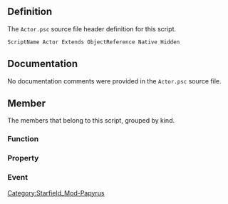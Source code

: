 {{Script_Object_Summary
| title = Actor
| name = [[SFM:Script-Actor|Actor]]
| extends = [[SFM:Script-ObjectReference|ObjectReference]] → [[SFM:Script-Form|Form]] → [[SFM:Script-ScriptObject|ScriptObject]]
| flags = Native, Hidden
}}


== Definition ==
The <code>Actor.psc</code> source file header definition for this script.

<source lang="papyrus">
ScriptName Actor Extends ObjectReference Native Hidden
</source>


== Documentation ==
No documentation comments were provided in the <code>Actor.psc</code> source file.


== Member ==
The members that belong to this script, grouped by kind.

=== Function ===
{{Script_Object_Member_Summary
| title = ModFavorPoints
| script = [[SFM:Script-Actor|Actor]]
| name = [[SFM:Script-Actor/ModFavorPoints|ModFavorPoints]]
| kind = Function
| parameters = int iFavorPoints = 1
| documentation = DEPRECATED - use MakePlayerFriend() instead
replacement for ModFavorPoints
if iFavorPoints > 0, will setRelationshipRank to 1 if 0
otherwise, won't do anything
}}

{{Script_Object_Member_Summary
| title = ModFavorPointsWithGlobal
| script = [[SFM:Script-Actor|Actor]]
| name = [[SFM:Script-Actor/ModFavorPointsWithGlobal|ModFavorPointsWithGlobal]]
| kind = Function
| parameters = GlobalVariable FavorPointsGlobal
| documentation = also DEPRECATED
}}

{{Script_Object_Member_Summary
| title = MakePlayerFriend
| script = [[SFM:Script-Actor|Actor]]
| name = [[SFM:Script-Actor/MakePlayerFriend|MakePlayerFriend]]
| kind = Function
| documentation = this function will make an actor a friend of the player if allowed
}}

{{Script_Object_Member_Summary
| title = AddBountyCrime
| script = [[SFM:Script-Actor|Actor]]
| name = [[SFM:Script-Actor/AddBountyCrime|AddBountyCrime]]
| kind = Function
| flags = Native
| parameters = Form akBountyCrime
| documentation = Adds a bounty crime to the actor
}}

{{Script_Object_Member_Summary
| title = AddPassiveAffinity
| script = [[SFM:Script-Actor|Actor]]
| name = [[SFM:Script-Actor/AddPassiveAffinity|AddPassiveAffinity]]
| kind = Function
| flags = Native
| parameters = float afAmountToAdd
| documentation = Adds Affinity to the actor
}}

{{Script_Object_Member_Summary
| title = AddPerk
| script = [[SFM:Script-Actor|Actor]]
| name = [[SFM:Script-Actor/AddPerk|AddPerk]]
| kind = Function
| flags = Native
| parameters = Perk akPerk, bool abNotify = false
| documentation = Adds the specified perk to this actor
}}

{{Script_Object_Member_Summary
| title = AllowBleedoutDialogue
| script = [[SFM:Script-Actor|Actor]]
| name = [[SFM:Script-Actor/AllowBleedoutDialogue|AllowBleedoutDialogue]]
| kind = Function
| flags = Native
| parameters = bool abCanTalk
| documentation = Sets this a essential actors ability to talk when in a bleedout state
}}

{{Script_Object_Member_Summary
| title = AllowPCDialogue
| script = [[SFM:Script-Actor|Actor]]
| name = [[SFM:Script-Actor/AllowPCDialogue|AllowPCDialogue]]
| kind = Function
| flags = Native
| parameters = bool abTalk
| documentation = overrides the race flag on an actor and determines if he can talk to the player in dialogue menu
}}

{{Script_Object_Member_Summary
| title = AttachAshPile
| script = [[SFM:Script-Actor|Actor]]
| name = [[SFM:Script-Actor/AttachAshPile|AttachAshPile]]
| kind = Function
| flags = Native
| parameters = Form akAshPileBase = none
| documentation = Attaches an "ash pile" to this actor, placing it at this actor's location and using the specified
base object (or leveled item list) to represent the pile. If None is passed, it will use the
default ash pile object
}}

{{Script_Object_Member_Summary
| title = AttackOutpostObjects
| script = [[SFM:Script-Actor|Actor]]
| name = [[SFM:Script-Actor/AttackOutpostObjects|AttackOutpostObjects]]
| kind = Function
| flags = Native
| returns = int
| parameters = ObjectReference akOutpostBeacon
| documentation = Have the actor start combat with any destructible object associated with the specified
outpost beacon.  Returns the number of objects that the actor entered combat with
}}

{{Script_Object_Member_Summary
| title = AttemptAnimationSetSwitch
| script = [[SFM:Script-Actor|Actor]]
| name = [[SFM:Script-Actor/AttemptAnimationSetSwitch|AttemptAnimationSetSwitch]]
| kind = Function
| flags = Native
| documentation = Attempt to change the set of animations loaded for this actor.
}}

{{Script_Object_Member_Summary
| title = CanFlyHere
| script = [[SFM:Script-Actor|Actor]]
| name = [[SFM:Script-Actor/CanFlyHere|CanFlyHere]]
| kind = Function
| flags = Native
| returns = bool
| documentation = Can this actor fly here?
}}

{{Script_Object_Member_Summary
| title = ChangeAnimArchetype
| script = [[SFM:Script-Actor|Actor]]
| name = [[SFM:Script-Actor/ChangeAnimArchetype|ChangeAnimArchetype]]
| kind = Function
| flags = Native
| returns = bool
| parameters = Keyword apKeyword = none
| documentation = Change this actor's anim archetype
}}

{{Script_Object_Member_Summary
| title = ChangeAnimFlavor
| script = [[SFM:Script-Actor|Actor]]
| name = [[SFM:Script-Actor/ChangeAnimFlavor|ChangeAnimFlavor]]
| kind = Function
| flags = Native
| returns = bool
| parameters = Keyword apKeyword = none
| documentation = Change this actor's anim flavor
}}

{{Script_Object_Member_Summary
| title = ChangeHeadPart
| script = [[SFM:Script-Actor|Actor]]
| name = [[SFM:Script-Actor/ChangeHeadPart|ChangeHeadPart]]
| kind = Function
| flags = Native
| parameters = Headpart apHeadPart, bool abRemovePart = false, bool abRemoveExtraParts = false
| documentation = Change this actor's headpart
}}

{{Script_Object_Member_Summary
| title = ClearArrested
| script = [[SFM:Script-Actor|Actor]]
| name = [[SFM:Script-Actor/ClearArrested|ClearArrested]]
| kind = Function
| flags = Native
| documentation = Clears this actor's arrested state
}}

{{Script_Object_Member_Summary
| title = ClearExpressionOverride
| script = [[SFM:Script-Actor|Actor]]
| name = [[SFM:Script-Actor/ClearExpressionOverride|ClearExpressionOverride]]
| kind = Function
| flags = Native
| documentation = Clears any expression override on the actor
}}

{{Script_Object_Member_Summary
| title = ClearExtraArrows
| script = [[SFM:Script-Actor|Actor]]
| name = [[SFM:Script-Actor/ClearExtraArrows|ClearExtraArrows]]
| kind = Function
| flags = Native
| documentation = Clears this actor's extra arrows 3D
}}

{{Script_Object_Member_Summary
| title = ClearForcedLandingMarker
| script = [[SFM:Script-Actor|Actor]]
| name = [[SFM:Script-Actor/ClearForcedLandingMarker|ClearForcedLandingMarker]]
| kind = Function
| documentation = Remove the obligation to use a particular marker when this actor has to land.
}}

{{Script_Object_Member_Summary
| title = ClearLookAt
| script = [[SFM:Script-Actor|Actor]]
| name = [[SFM:Script-Actor/ClearLookAt|ClearLookAt]]
| kind = Function
| flags = Native
| documentation = Clears this actor's look at target
}}

{{Script_Object_Member_Summary
| title = Dismount
| script = [[SFM:Script-Actor|Actor]]
| name = [[SFM:Script-Actor/Dismount|Dismount]]
| kind = Function
| flags = Native
| returns = bool
| documentation = Initiates a dismount.
}}

{{Script_Object_Member_Summary
| title = DispelAllSpells
| script = [[SFM:Script-Actor|Actor]]
| name = [[SFM:Script-Actor/DispelAllSpells|DispelAllSpells]]
| kind = Function
| flags = Native
| documentation = Dispel all spells from this actor
}}

{{Script_Object_Member_Summary
| title = DoCombatSpellApply
| script = [[SFM:Script-Actor|Actor]]
| name = [[SFM:Script-Actor/DoCombatSpellApply|DoCombatSpellApply]]
| kind = Function
| flags = Native
| parameters = Spell akSpell, ObjectReference akTarget
| documentation = Apply a spell to a target in combat
}}

{{Script_Object_Member_Summary
| title = EnableAI
| script = [[SFM:Script-Actor|Actor]]
| name = [[SFM:Script-Actor/EnableAI|EnableAI]]
| kind = Function
| flags = Native
| parameters = bool abEnable = true, bool abPauseVoice = false
| documentation = Enables or disable's this actor's AI, pausing their voice mid-line if desired.
}}

{{Script_Object_Member_Summary
| title = EndDeferredKill
| script = [[SFM:Script-Actor|Actor]]
| name = [[SFM:Script-Actor/EndDeferredKill|EndDeferredKill]]
| kind = Function
| flags = Native
| documentation = End the Deferred Kill state. This must only be called if StartDeferredKill was called first.
}}

{{Script_Object_Member_Summary
| title = EquipItem
| script = [[SFM:Script-Actor|Actor]]
| name = [[SFM:Script-Actor/EquipItem|EquipItem]]
| kind = Function
| flags = Native
| parameters = Form akItem, bool abPreventRemoval = false, bool abSilent = false
| documentation = Forces this actor to equip the specified item, preventing removal if requested
}}

{{Script_Object_Member_Summary
| title = EquipSpell
| script = [[SFM:Script-Actor|Actor]]
| name = [[SFM:Script-Actor/EquipSpell|EquipSpell]]
| kind = Function
| flags = Native
| parameters = Spell akSpell, int aiSource
| documentation = Forces this actor to equip the specified spell. The casting source can be:
0 - Left hand
1 - Right hand
2 - Other
}}

{{Script_Object_Member_Summary
| title = EvaluatePackage
| script = [[SFM:Script-Actor|Actor]]
| name = [[SFM:Script-Actor/EvaluatePackage|EvaluatePackage]]
| kind = Function
| flags = Native
| parameters = bool abResetAI = false
| documentation = Forces the AI to re-evaluate its package stack
}}

{{Script_Object_Member_Summary
| title = GetBribeAmount
| script = [[SFM:Script-Actor|Actor]]
| name = [[SFM:Script-Actor/GetBribeAmount|GetBribeAmount]]
| kind = Function
| flags = Native
| returns = int
| documentation = Obtains how much it would cost to bribe this actor
}}

{{Script_Object_Member_Summary
| title = GetAllCombatTargets
| script = [[SFM:Script-Actor|Actor]]
| name = [[SFM:Script-Actor/GetAllCombatTargets|GetAllCombatTargets]]
| kind = Function
| flags = Native
| returns = Actor[]
| documentation = Get all combat targets for this actor
}}

{{Script_Object_Member_Summary
| title = GetAllActorsInCombatWithMe
| script = [[SFM:Script-Actor|Actor]]
| name = [[SFM:Script-Actor/GetAllActorsInCombatWithMe|GetAllActorsInCombatWithMe]]
| kind = Function
| flags = Native
| returns = Actor[]
| documentation = Get all combat actors that have me listed as a combat target.
}}

{{Script_Object_Member_Summary
| title = GetCrewAssignment
| script = [[SFM:Script-Actor|Actor]]
| name = [[SFM:Script-Actor/GetCrewAssignment|GetCrewAssignment]]
| kind = Function
| flags = Native
| returns = ObjectReference
| documentation = Get actors crew assignment.
}}

{{Script_Object_Member_Summary
| title = GetCrimeFaction
| script = [[SFM:Script-Actor|Actor]]
| name = [[SFM:Script-Actor/GetCrimeFaction|GetCrimeFaction]]
| kind = Function
| flags = Native
| returns = Faction
| documentation = Get the faction this actor reports crimes to
}}

{{Script_Object_Member_Summary
| title = GetCombatState
| script = [[SFM:Script-Actor|Actor]]
| name = [[SFM:Script-Actor/GetCombatState|GetCombatState]]
| kind = Function
| flags = Native
| returns = int
| documentation = Gets this actor's current combat state
}}

{{Script_Object_Member_Summary
| title = GetCombatTarget
| script = [[SFM:Script-Actor|Actor]]
| name = [[SFM:Script-Actor/GetCombatTarget|GetCombatTarget]]
| kind = Function
| flags = Native
| returns = Actor
| documentation = Gets this actor's current combat target
}}

{{Script_Object_Member_Summary
| title = GetCurrentPackage
| script = [[SFM:Script-Actor|Actor]]
| name = [[SFM:Script-Actor/GetCurrentPackage|GetCurrentPackage]]
| kind = Function
| flags = Native
| returns = Package
| documentation = Gets this actor's current AI package
}}

{{Script_Object_Member_Summary
| title = GetDialogueTarget
| script = [[SFM:Script-Actor|Actor]]
| name = [[SFM:Script-Actor/GetDialogueTarget|GetDialogueTarget]]
| kind = Function
| flags = Native
| returns = Actor
| documentation = Gets this actor's current dialogue target
}}

{{Script_Object_Member_Summary
| title = GetEquippedItemType
| script = [[SFM:Script-Actor|Actor]]
| name = [[SFM:Script-Actor/GetEquippedItemType|GetEquippedItemType]]
| kind = Function
| flags = Native
| returns = int
| parameters = int aiEquipIndex
| documentation = Obtains the item quipped for the specified equip index
Return values are:
-1 - Error
0 - Nothing
1 - One-handed sword
2 - One-handed dagger
3 - One-handed axe
4 - One-handed mace
5 - Two-handed sword
6 - Two-handed axe
7 - Bow
8 - Staff
9 - Gun
10 - Grenade
11 - Mine
24 - Magic spell
25 - Shield
26 - Torch
}}

{{Script_Object_Member_Summary
| title = GetEquippedWeapon
| script = [[SFM:Script-Actor|Actor]]
| name = [[SFM:Script-Actor/GetEquippedWeapon|GetEquippedWeapon]]
| kind = Function
| flags = Native
| returns = Weapon
| parameters = int aiEquipIndex = 0
| documentation = Gets this actor's currently equipped weapon for the specified equip index
Defaults to the actor's first equip index
}}

{{Script_Object_Member_Summary
| title = GetEquippedShield
| script = [[SFM:Script-Actor|Actor]]
| name = [[SFM:Script-Actor/GetEquippedShield|GetEquippedShield]]
| kind = Function
| flags = Native
| returns = Armor
| documentation = Gets this actor's currently equipped shield
}}

{{Script_Object_Member_Summary
| title = GetEquippedSpell
| script = [[SFM:Script-Actor|Actor]]
| name = [[SFM:Script-Actor/GetEquippedSpell|GetEquippedSpell]]
| kind = Function
| flags = Native
| returns = Spell
| parameters = int aiSource
| documentation = Gets the spell currently equipped in the specified source
0 - Left Hand
1 - Right Hand
2 - Other
3 - Instant
}}

{{Script_Object_Member_Summary
| title = GetFactionRank
| script = [[SFM:Script-Actor|Actor]]
| name = [[SFM:Script-Actor/GetFactionRank|GetFactionRank]]
| kind = Function
| flags = Native
| returns = int
| parameters = Faction akFaction
| documentation = Obtains this actor's rank with the specified faction - returns -1 if the actor is not a member
}}

{{Script_Object_Member_Summary
| title = GetFactionReaction
| script = [[SFM:Script-Actor|Actor]]
| name = [[SFM:Script-Actor/GetFactionReaction|GetFactionReaction]]
| kind = Function
| flags = Native
| returns = int
| parameters = Actor akOther
| documentation = Obtains this actor's faction-based reaction to the other actor
0 - Neutral
1 - Enemy
2 - Ally
3 - Friend
}}

{{Script_Object_Member_Summary
| title = GetFlyingState
| script = [[SFM:Script-Actor|Actor]]
| name = [[SFM:Script-Actor/GetFlyingState|GetFlyingState]]
| kind = Function
| flags = Native
| returns = int
| documentation = Obtains this actor's current flight state
0 - Not flying
1 - Taking off
2 - Cruising
3 - Hovering
4 - Landing
}}

{{Script_Object_Member_Summary
| title = GetFurnitureUsing
| script = [[SFM:Script-Actor|Actor]]
| name = [[SFM:Script-Actor/GetFurnitureUsing|GetFurnitureUsing]]
| kind = Function
| flags = Native
| returns = ObjectReference
| documentation = Get the ref this actor is currently interacting with
}}

{{Script_Object_Member_Summary
| title = GetForcedLandingMarker
| script = [[SFM:Script-Actor|Actor]]
| name = [[SFM:Script-Actor/GetForcedLandingMarker|GetForcedLandingMarker]]
| kind = Function
| flags = Native
| returns = ObjectReference
| documentation = Get the ref at which this actor is obliged to land, if one is set (or none, if not).
}}

{{Script_Object_Member_Summary
| title = GetGoldAmount
| script = [[SFM:Script-Actor|Actor]]
| name = [[SFM:Script-Actor/GetGoldAmount|GetGoldAmount]]
| kind = Function
| flags = Native
| returns = int
| documentation = Retrieves the amount of gold this actor has
}}

{{Script_Object_Member_Summary
| title = GetGroupFaction
| script = [[SFM:Script-Actor|Actor]]
| name = [[SFM:Script-Actor/GetGroupFaction|GetGroupFaction]]
| kind = Function
| flags = Native
| returns = Faction
| documentation = Get the group faction for this actor if he has one for group behavior
}}

{{Script_Object_Member_Summary
| title = GetHighestRelationshipRank
| script = [[SFM:Script-Actor|Actor]]
| name = [[SFM:Script-Actor/GetHighestRelationshipRank|GetHighestRelationshipRank]]
| kind = Function
| flags = Native
| returns = int
| documentation = Gets this actor's highest relationship rank - returns 0 if they have no relationships
}}

{{Script_Object_Member_Summary
| title = GetKiller
| script = [[SFM:Script-Actor|Actor]]
| name = [[SFM:Script-Actor/GetKiller|GetKiller]]
| kind = Function
| flags = Native
| returns = Actor
| documentation = Returns this actor's killer - or None if this actor is still alive
}}

{{Script_Object_Member_Summary
| title = GetLevel
| script = [[SFM:Script-Actor|Actor]]
| name = [[SFM:Script-Actor/GetLevel|GetLevel]]
| kind = Function
| flags = Native
| returns = int
| documentation = Returns this actor's current level.
}}

{{Script_Object_Member_Summary
| title = GetLightLevel
| script = [[SFM:Script-Actor|Actor]]
| name = [[SFM:Script-Actor/GetLightLevel|GetLightLevel]]
| kind = Function
| flags = Native
| returns = float
| documentation = Returns this actor's current light level.
}}

{{Script_Object_Member_Summary
| title = GetLowestRelationshipRank
| script = [[SFM:Script-Actor|Actor]]
| name = [[SFM:Script-Actor/GetLowestRelationshipRank|GetLowestRelationshipRank]]
| kind = Function
| flags = Native
| returns = int
| documentation = Gets this actor's highest relationship rank - returns 0 if they have no relationships
}}

{{Script_Object_Member_Summary
| title = GetLeveledActorBase
| script = [[SFM:Script-Actor|Actor]]
| name = [[SFM:Script-Actor/GetLeveledActorBase|GetLeveledActorBase]]
| kind = Function
| flags = Native
| returns = ActorBase
| documentation = Obtains a leveled actor's "fake" base (the one generated by the game when the
actor is leveled. This differs from GetBaseObject which will return the editor base
object)
}}

{{Script_Object_Member_Summary
| title = GetMatchingPlanetActorBase
| script = [[SFM:Script-Actor|Actor]]
| name = [[SFM:Script-Actor/GetMatchingPlanetActorBase|GetMatchingPlanetActorBase]]
| kind = Function
| flags = Native
| returns = ActorBase
| documentation = Gets the ActorBase from the actor's biome data list, if the actor is of a creature type placed by the biome
}}

{{Script_Object_Member_Summary
| title = GetNoBleedoutRecovery
| script = [[SFM:Script-Actor|Actor]]
| name = [[SFM:Script-Actor/GetNoBleedoutRecovery|GetNoBleedoutRecovery]]
| kind = Function
| flags = Native
| returns = bool
| documentation = Queries whether this actor has no bleedout recovery flag set.
}}

{{Script_Object_Member_Summary
| title = GetPlayerControls
| script = [[SFM:Script-Actor|Actor]]
| name = [[SFM:Script-Actor/GetPlayerControls|GetPlayerControls]]
| kind = Function
| flags = Native
| returns = bool
| documentation = Queries whether this actor receives player input
}}

{{Script_Object_Member_Summary
| title = GetRace
| script = [[SFM:Script-Actor|Actor]]
| name = [[SFM:Script-Actor/GetRace|GetRace]]
| kind = Function
| flags = Native
| returns = Race
| documentation = Returns this actor's race
}}

{{Script_Object_Member_Summary
| title = GetRelationshipRank
| script = [[SFM:Script-Actor|Actor]]
| name = [[SFM:Script-Actor/GetRelationshipRank|GetRelationshipRank]]
| kind = Function
| flags = Native
| returns = int
| parameters = Actor akOther
| documentation = Obtains the relationship rank between this actor and another
Relationship functions use the following values:
4 - Lover
3 - Ally
2 - Confidant
1 - Friend
0 - Acquaintance
-1 - Rival
-2 - Foe
-3 - Enemy
-4 - Archnemesis
}}

{{Script_Object_Member_Summary
| title = GetSitState
| script = [[SFM:Script-Actor|Actor]]
| name = [[SFM:Script-Actor/GetSitState|GetSitState]]
| kind = Function
| flags = Native
| returns = int
| documentation = Obtains this actor's sit state, which is one of the following:
0 - Not sitting
1 - Not sitting, wants to sit
2 - Not sitting, in the process of sitting down (playing the animation)
3 - Sitting
4 - Sitting, wants to stand
}}

{{Script_Object_Member_Summary
| title = GetSleepState
| script = [[SFM:Script-Actor|Actor]]
| name = [[SFM:Script-Actor/GetSleepState|GetSleepState]]
| kind = Function
| flags = Native
| returns = int
| documentation = Obtains this actor's sleep state, which is one of the following:
0 - Not sleeping
2 - Not sleeping, wants to sleep
3 - Sleeping
4 - Sleeping, wants to wake
}}

{{Script_Object_Member_Summary
| title = GetSpaceship
| script = [[SFM:Script-Actor|Actor]]
| name = [[SFM:Script-Actor/GetSpaceship|GetSpaceship]]
| kind = Function
| flags = Native
| returns = SpaceshipReference
| documentation = Obtains the spaceship this actor is piloting, if any
}}

{{Script_Object_Member_Summary
| title = HasAssociation
| script = [[SFM:Script-Actor|Actor]]
| name = [[SFM:Script-Actor/HasAssociation|HasAssociation]]
| kind = Function
| flags = Native
| returns = bool
| parameters = AssociationType akAssociation, Actor akOther = none
| documentation = Checks to see if this actor has the specified association with the other actor - or anyone (if no actor is passed)
}}

{{Script_Object_Member_Summary
| title = HasFamilyRelationship
| script = [[SFM:Script-Actor|Actor]]
| name = [[SFM:Script-Actor/HasFamilyRelationship|HasFamilyRelationship]]
| kind = Function
| flags = Native
| returns = bool
| parameters = Actor akOther = none
| documentation = Checks to see if this actor has a family relationship with the other actor - or anyone (if no actor is passed)
}}

{{Script_Object_Member_Summary
| title = HasDetectionLOS
| script = [[SFM:Script-Actor|Actor]]
| name = [[SFM:Script-Actor/HasDetectionLOS|HasDetectionLOS]]
| kind = Function
| flags = Native
| returns = bool
| parameters = ObjectReference akOther
| documentation = Sees if this actor has detection-based line-of-sight to another object. Only the player can check LOS to a non-actor
}}

{{Script_Object_Member_Summary
| title = HasMagicEffect
| script = [[SFM:Script-Actor|Actor]]
| name = [[SFM:Script-Actor/HasMagicEffect|HasMagicEffect]]
| kind = Function
| flags = Native
| returns = bool
| parameters = MagicEffect akEffect
| documentation = Checks to see if this actor is currently being affected by the given Magic Effect
}}

{{Script_Object_Member_Summary
| title = HasMagicEffectWithKeyword
| script = [[SFM:Script-Actor|Actor]]
| name = [[SFM:Script-Actor/HasMagicEffectWithKeyword|HasMagicEffectWithKeyword]]
| kind = Function
| flags = Native
| returns = bool
| parameters = Keyword akKeyword
| documentation = Checks to see if this actor is currently being affected by a Magic Effect with the given Keyword
}}

{{Script_Object_Member_Summary
| title = HasParentRelationship
| script = [[SFM:Script-Actor|Actor]]
| name = [[SFM:Script-Actor/HasParentRelationship|HasParentRelationship]]
| kind = Function
| flags = Native
| returns = bool
| parameters = Actor akOther
| documentation = Checks to see if this actor has a parent relationship with the other actor
}}

{{Script_Object_Member_Summary
| title = HasPerk
| script = [[SFM:Script-Actor|Actor]]
| name = [[SFM:Script-Actor/HasPerk|HasPerk]]
| kind = Function
| flags = Native
| returns = bool
| parameters = Perk akPerk
| documentation = Checks to see if this actor has the given Perk
}}

{{Script_Object_Member_Summary
| title = HasSpell
| script = [[SFM:Script-Actor|Actor]]
| name = [[SFM:Script-Actor/HasSpell|HasSpell]]
| kind = Function
| flags = Native
| returns = bool
| parameters = Form akForm
| documentation = Checks to see if this actor has the given Spell
}}

{{Script_Object_Member_Summary
| title = IsAIEnabled
| script = [[SFM:Script-Actor|Actor]]
| name = [[SFM:Script-Actor/IsAIEnabled|IsAIEnabled]]
| kind = Function
| flags = Native
| returns = bool
| documentation = Returns whether this actor's AI is enabled.
}}

{{Script_Object_Member_Summary
| title = IsAlarmed
| script = [[SFM:Script-Actor|Actor]]
| name = [[SFM:Script-Actor/IsAlarmed|IsAlarmed]]
| kind = Function
| flags = Native
| returns = bool
| documentation = Returns if this actor is alarmed or not
}}

{{Script_Object_Member_Summary
| title = IsAlerted
| script = [[SFM:Script-Actor|Actor]]
| name = [[SFM:Script-Actor/IsAlerted|IsAlerted]]
| kind = Function
| flags = Native
| returns = bool
| documentation = Returns if this actor is alerted or not
}}

{{Script_Object_Member_Summary
| title = IsAllowedToFly
| script = [[SFM:Script-Actor|Actor]]
| name = [[SFM:Script-Actor/IsAllowedToFly|IsAllowedToFly]]
| kind = Function
| flags = Native
| returns = bool
| documentation = Is this actor allowed to fly?
}}

{{Script_Object_Member_Summary
| title = IsArrested
| script = [[SFM:Script-Actor|Actor]]
| name = [[SFM:Script-Actor/IsArrested|IsArrested]]
| kind = Function
| flags = Native
| returns = bool
| documentation = Is this actor currently arrested?
}}

{{Script_Object_Member_Summary
| title = IsArrestingTarget
| script = [[SFM:Script-Actor|Actor]]
| name = [[SFM:Script-Actor/IsArrestingTarget|IsArrestingTarget]]
| kind = Function
| flags = Native
| returns = bool
| documentation = Is this actor currently arresting his target? (Must be a guard and alarmed)
}}

{{Script_Object_Member_Summary
| title = IsBeingRidden
| script = [[SFM:Script-Actor|Actor]]
| name = [[SFM:Script-Actor/IsBeingRidden|IsBeingRidden]]
| kind = Function
| flags = Native
| returns = bool
| documentation = Is the actor being ridden?
}}

{{Script_Object_Member_Summary
| title = IsBeingRiddenBy
| script = [[SFM:Script-Actor|Actor]]
| name = [[SFM:Script-Actor/IsBeingRiddenBy|IsBeingRiddenBy]]
| kind = Function
| flags = Native
| returns = bool
| parameters = Actor akActor
| documentation = check if akActor is riding this actor
}}

{{Script_Object_Member_Summary
| title = IsBleedingOut
| script = [[SFM:Script-Actor|Actor]]
| name = [[SFM:Script-Actor/IsBleedingOut|IsBleedingOut]]
| kind = Function
| flags = Native
| returns = int
| documentation = Is this actor currently bleeding out?
0 = Not bleeding out
1 = Bleeding out, will recover
2 = Bleeding out, will not recover
}}

{{Script_Object_Member_Summary
| title = IsBribed
| script = [[SFM:Script-Actor|Actor]]
| name = [[SFM:Script-Actor/IsBribed|IsBribed]]
| kind = Function
| flags = Native
| returns = bool
| documentation = Queries whether this actor has player bribe flag set.
}}

{{Script_Object_Member_Summary
| title = IsChild
| script = [[SFM:Script-Actor|Actor]]
| name = [[SFM:Script-Actor/IsChild|IsChild]]
| kind = Function
| flags = Native
| returns = bool
| documentation = Is this actor a child?
}}

{{Script_Object_Member_Summary
| title = IsCommandedActor
| script = [[SFM:Script-Actor|Actor]]
| name = [[SFM:Script-Actor/IsCommandedActor|IsCommandedActor]]
| kind = Function
| flags = Native
| returns = bool
| documentation = Is this actor a commanded by another?
}}

{{Script_Object_Member_Summary
| title = IsDead
| script = [[SFM:Script-Actor|Actor]]
| name = [[SFM:Script-Actor/IsDead|IsDead]]
| kind = Function
| flags = Native
| returns = bool
| documentation = Returns if this actor is dead or not
}}

{{Script_Object_Member_Summary
| title = IsDetectedBy
| script = [[SFM:Script-Actor|Actor]]
| name = [[SFM:Script-Actor/IsDetectedBy|IsDetectedBy]]
| kind = Function
| flags = Native
| returns = bool
| parameters = Actor akOther
| documentation = Returns if this actor is detected by the other one
}}

{{Script_Object_Member_Summary
| title = IsDoingFavor
| script = [[SFM:Script-Actor|Actor]]
| name = [[SFM:Script-Actor/IsDoingFavor|IsDoingFavor]]
| kind = Function
| flags = Native
| returns = bool
| documentation = Is this actor doing a favor for the player?
}}

{{Script_Object_Member_Summary
| title = IsEquipped
| script = [[SFM:Script-Actor|Actor]]
| name = [[SFM:Script-Actor/IsEquipped|IsEquipped]]
| kind = Function
| flags = Native
| returns = bool
| parameters = Form akItem
| documentation = Returns if the specified object is equipped on this actor
}}

{{Script_Object_Member_Summary
| title = IsEssential
| script = [[SFM:Script-Actor|Actor]]
| name = [[SFM:Script-Actor/IsEssential|IsEssential]]
| kind = Function
| flags = Native
| returns = bool
| documentation = Is this actor essential?
}}

{{Script_Object_Member_Summary
| title = IsFlying
| script = [[SFM:Script-Actor|Actor]]
| name = [[SFM:Script-Actor/IsFlying|IsFlying]]
| kind = Function
| flags = Native
| returns = bool
| documentation = Returns if this actor is flying or not
}}

{{Script_Object_Member_Summary
| title = IsGuard
| script = [[SFM:Script-Actor|Actor]]
| name = [[SFM:Script-Actor/IsGuard|IsGuard]]
| kind = Function
| flags = Native
| returns = bool
| documentation = Returns if this actor is a guard or not
}}

{{Script_Object_Member_Summary
| title = IsGhost
| script = [[SFM:Script-Actor|Actor]]
| name = [[SFM:Script-Actor/IsGhost|IsGhost]]
| kind = Function
| flags = Native
| returns = bool
| documentation = Is this actor flagged as a ghost?
}}

{{Script_Object_Member_Summary
| title = IsHostileToActor
| script = [[SFM:Script-Actor|Actor]]
| name = [[SFM:Script-Actor/IsHostileToActor|IsHostileToActor]]
| kind = Function
| flags = Native
| returns = bool
| parameters = Actor akActor
| documentation = Is this actor hostile to another actor?
}}

{{Script_Object_Member_Summary
| title = IsInCombat
| script = [[SFM:Script-Actor|Actor]]
| name = [[SFM:Script-Actor/IsInCombat|IsInCombat]]
| kind = Function
| flags = Native
| returns = bool
| documentation = Returns if this actor is currently in combat
}}

{{Script_Object_Member_Summary
| title = IsInFaction
| script = [[SFM:Script-Actor|Actor]]
| name = [[SFM:Script-Actor/IsInFaction|IsInFaction]]
| kind = Function
| flags = Native
| returns = bool
| parameters = Faction akFaction
| documentation = Checks to see if this actor is a member of the specified faction
}}

{{Script_Object_Member_Summary
| title = IsInIronSights
| script = [[SFM:Script-Actor|Actor]]
| name = [[SFM:Script-Actor/IsInIronSights|IsInIronSights]]
| kind = Function
| flags = Native
| returns = bool
| documentation = Returns whether this actor is currently in iron sights.
}}

{{Script_Object_Member_Summary
| title = IsInKillMove
| script = [[SFM:Script-Actor|Actor]]
| name = [[SFM:Script-Actor/IsInKillMove|IsInKillMove]]
| kind = Function
| flags = Native
| returns = bool
| documentation = Returns if this actor is in a kill move or not
}}

{{Script_Object_Member_Summary
| title = IsInScene
| script = [[SFM:Script-Actor|Actor]]
| name = [[SFM:Script-Actor/IsInScene|IsInScene]]
| kind = Function
| flags = Native
| returns = bool
| documentation = Queries whether this actor is in a scene.
}}

{{Script_Object_Member_Summary
| title = IsIntimidated
| script = [[SFM:Script-Actor|Actor]]
| name = [[SFM:Script-Actor/IsIntimidated|IsIntimidated]]
| kind = Function
| flags = Native
| returns = bool
| documentation = Queries whether this actor has player intimidated flag set.
}}

{{Script_Object_Member_Summary
| title = IsOnMount
| script = [[SFM:Script-Actor|Actor]]
| name = [[SFM:Script-Actor/IsOnMount|IsOnMount]]
| kind = Function
| flags = Native
| returns = bool
| documentation = Is the actor on a mount?
}}

{{Script_Object_Member_Summary
| title = IsOverEncumbered
| script = [[SFM:Script-Actor|Actor]]
| name = [[SFM:Script-Actor/IsOverEncumbered|IsOverEncumbered]]
| kind = Function
| flags = Native
| returns = bool
| documentation = Is the actor over-encumbered?
}}

{{Script_Object_Member_Summary
| title = IsOwner
| script = [[SFM:Script-Actor|Actor]]
| name = [[SFM:Script-Actor/IsOwner|IsOwner]]
| kind = Function
| returns = bool
| parameters = ObjectReference akObject
| documentation = kmk
does the actor own the specified reference (in any way)
}}

{{Script_Object_Member_Summary
| title = IsPlayersLastRiddenHorse
| script = [[SFM:Script-Actor|Actor]]
| name = [[SFM:Script-Actor/IsPlayersLastRiddenHorse|IsPlayersLastRiddenHorse]]
| kind = Function
| flags = Native
| returns = bool
| documentation = Checks to see if this actor the last ridden horse of the player
}}

{{Script_Object_Member_Summary
| title = IsPlayerTeammate
| script = [[SFM:Script-Actor|Actor]]
| name = [[SFM:Script-Actor/IsPlayerTeammate|IsPlayerTeammate]]
| kind = Function
| flags = Native
| returns = bool
| documentation = Is this actor currently a teammate of the player?
}}

{{Script_Object_Member_Summary
| title = IsRunning
| script = [[SFM:Script-Actor|Actor]]
| name = [[SFM:Script-Actor/IsRunning|IsRunning]]
| kind = Function
| flags = Native
| returns = bool
| documentation = Is this actor currently running?
}}

{{Script_Object_Member_Summary
| title = IsSeatOccupied
| script = [[SFM:Script-Actor|Actor]]
| name = [[SFM:Script-Actor/IsSeatOccupied|IsSeatOccupied]]
| kind = Function
| flags = Native
| returns = bool
| parameters = Keyword apKeyword
| documentation = Is the seat that corresponds to the passed in keyword currently occupied?
note: if this is not a mount with multiple seats or apKeyword is not a valid seat, this function will return false
}}

{{Script_Object_Member_Summary
| title = IsSneaking
| script = [[SFM:Script-Actor|Actor]]
| name = [[SFM:Script-Actor/IsSneaking|IsSneaking]]
| kind = Function
| flags = Native
| returns = bool
| documentation = Is this actor currently sneaking?
}}

{{Script_Object_Member_Summary
| title = IsSprinting
| script = [[SFM:Script-Actor|Actor]]
| name = [[SFM:Script-Actor/IsSprinting|IsSprinting]]
| kind = Function
| flags = Native
| returns = bool
| documentation = Is this actor currently sprinting?
}}

{{Script_Object_Member_Summary
| title = IsTalking
| script = [[SFM:Script-Actor|Actor]]
| name = [[SFM:Script-Actor/IsTalking|IsTalking]]
| kind = Function
| flags = Native
| returns = bool
| documentation = Is this actor talking
}}

{{Script_Object_Member_Summary
| title = IsTrespassing
| script = [[SFM:Script-Actor|Actor]]
| name = [[SFM:Script-Actor/IsTrespassing|IsTrespassing]]
| kind = Function
| flags = Native
| returns = bool
| documentation = Is this actor trespassing?
}}

{{Script_Object_Member_Summary
| title = IsUnconscious
| script = [[SFM:Script-Actor|Actor]]
| name = [[SFM:Script-Actor/IsUnconscious|IsUnconscious]]
| kind = Function
| flags = Native
| returns = bool
| documentation = Is this actor unconscious?
}}

{{Script_Object_Member_Summary
| title = IsWeaponDrawn
| script = [[SFM:Script-Actor|Actor]]
| name = [[SFM:Script-Actor/IsWeaponDrawn|IsWeaponDrawn]]
| kind = Function
| flags = Native
| returns = bool
| documentation = Does this actor have his weapon and/or magic drawn?
}}

{{Script_Object_Member_Summary
| title = Kill
| script = [[SFM:Script-Actor|Actor]]
| name = [[SFM:Script-Actor/Kill|Kill]]
| kind = Function
| flags = Native
| parameters = Actor akKiller = none
| documentation = Kills this actor with the killer being the guilty party
}}

{{Script_Object_Member_Summary
| title = KillEssential
| script = [[SFM:Script-Actor|Actor]]
| name = [[SFM:Script-Actor/KillEssential|KillEssential]]
| kind = Function
| parameters = Actor akKiller = none
| documentation = Kills this actor even if essential
}}

{{Script_Object_Member_Summary
| title = KillSilent
| script = [[SFM:Script-Actor|Actor]]
| name = [[SFM:Script-Actor/KillSilent|KillSilent]]
| kind = Function
| flags = Native
| parameters = Actor akKiller = none
| documentation = Kills this actor without a kill event with the killer being the guilty party
}}

{{Script_Object_Member_Summary
| title = ApplyUnityCharacterData
| script = [[SFM:Script-Actor|Actor]]
| name = [[SFM:Script-Actor/ApplyUnityCharacterData|ApplyUnityCharacterData]]
| kind = Function
| flags = Native
| documentation = Apply Unity Character Data to Actor
}}

{{Script_Object_Member_Summary
| title = CopyAppearance
| script = [[SFM:Script-Actor|Actor]]
| name = [[SFM:Script-Actor/CopyAppearance|CopyAppearance]]
| kind = Function
| flags = Native
| parameters = Actor akSourceToCopyFrom
| documentation = Copy character customization appearance data from a given actor
}}

{{Script_Object_Member_Summary
| title = MarkItemAsFavorite
| script = [[SFM:Script-Actor|Actor]]
| name = [[SFM:Script-Actor/MarkItemAsFavorite|MarkItemAsFavorite]]
| kind = Function
| flags = Native
| parameters = Form akItem, int aiSlot = -1
| documentation = Mark the given item as a favorite.
}}

{{Script_Object_Member_Summary
| title = ModFactionRank
| script = [[SFM:Script-Actor|Actor]]
| name = [[SFM:Script-Actor/ModFactionRank|ModFactionRank]]
| kind = Function
| flags = Native
| parameters = Faction akFaction, int aiMod
| documentation = Modifies this actor's rank in the faction
}}

{{Script_Object_Member_Summary
| title = MoveToFurniture
| script = [[SFM:Script-Actor|Actor]]
| name = [[SFM:Script-Actor/MoveToFurniture|MoveToFurniture]]
| kind = Function
| returns = bool
| parameters = ObjectReference akTargetFurniture
| documentation = moves this actor to the furniture and snaps them into it
returns the value of SnapIntoInteraction()
Note: might not work in unloaded area
}}

{{Script_Object_Member_Summary
| title = MoveToPackageLocation
| script = [[SFM:Script-Actor|Actor]]
| name = [[SFM:Script-Actor/MoveToPackageLocation|MoveToPackageLocation]]
| kind = Function
| flags = Native
| documentation = Pop this actor to the initial location for a package. Mainly for use on
disabled actors, since they would normally start at their editor locations.
}}

{{Script_Object_Member_Summary
| title = OpenInventory
| script = [[SFM:Script-Actor|Actor]]
| name = [[SFM:Script-Actor/OpenInventory|OpenInventory]]
| kind = Function
| flags = Native
| parameters = bool abForceOpen = false, Form akFilter = none, bool abIncludeOnlyFromFilter = true
| documentation = Opens this actor's inventory, as if you were pick-pocketing them. Only works on teammates, or anyone if forced.
}}

{{Script_Object_Member_Summary
| title = PathToReference
| script = [[SFM:Script-Actor|Actor]]
| name = [[SFM:Script-Actor/PathToReference|PathToReference]]
| kind = Function
| flags = Native
| returns = int
| parameters = ObjectReference aTarget, float afNormalizedSpeed, float afNormalizedRotationSpeed, float afTargetRadius = -1.0, bool abHardRadius = false
| documentation = Make the actor path to a reference, latent version
Note: this method doesn't return until the goal is reached or pathing
failed or was interrupted (by another request for instance)
Return values (see above):
0 - Success
1 - Failure
2 - Stopped
3 - Cleared
}}

{{Script_Object_Member_Summary
| title = PlayIdle
| script = [[SFM:Script-Actor|Actor]]
| name = [[SFM:Script-Actor/PlayIdle|PlayIdle]]
| kind = Function
| flags = Native
| returns = bool
| parameters = Idle akIdle
| documentation = Send an idle to the actor to load in and play.
}}

{{Script_Object_Member_Summary
| title = PlayIdleAction
| script = [[SFM:Script-Actor|Actor]]
| name = [[SFM:Script-Actor/PlayIdleAction|PlayIdleAction]]
| kind = Function
| flags = Native
| returns = bool
| parameters = Action aAction, ObjectReference aTarget = none
| documentation = Attempts to run action on actor.
}}

{{Script_Object_Member_Summary
| title = PlayIdleWithTarget
| script = [[SFM:Script-Actor|Actor]]
| name = [[SFM:Script-Actor/PlayIdleWithTarget|PlayIdleWithTarget]]
| kind = Function
| flags = Native
| returns = bool
| parameters = Idle akIdle, ObjectReference akTarget
| documentation = Send an idle to the actor to play, overriding its target with the specified reference
}}

{{Script_Object_Member_Summary
| title = PlaySubGraphAnimation
| script = [[SFM:Script-Actor|Actor]]
| name = [[SFM:Script-Actor/PlaySubGraphAnimation|PlaySubGraphAnimation]]
| kind = Function
| flags = Native
| parameters = string asEventName
| documentation = Send an event to the subgraphs of an actor.
}}

{{Script_Object_Member_Summary
| title = RemoveFromFaction
| script = [[SFM:Script-Actor|Actor]]
| name = [[SFM:Script-Actor/RemoveFromFaction|RemoveFromFaction]]
| kind = Function
| flags = Native
| parameters = Faction akFaction
| documentation = Removes this actor from the specified faction
}}

{{Script_Object_Member_Summary
| title = RemoveFromAllFactions
| script = [[SFM:Script-Actor|Actor]]
| name = [[SFM:Script-Actor/RemoveFromAllFactions|RemoveFromAllFactions]]
| kind = Function
| flags = Native
| documentation = Removes this actor from all factions
}}

{{Script_Object_Member_Summary
| title = RemovePerk
| script = [[SFM:Script-Actor|Actor]]
| name = [[SFM:Script-Actor/RemovePerk|RemovePerk]]
| kind = Function
| flags = Native
| parameters = Perk akPerk
| documentation = Removes the specified perk from this actor
}}

{{Script_Object_Member_Summary
| title = RemoveSpell
| script = [[SFM:Script-Actor|Actor]]
| name = [[SFM:Script-Actor/RemoveSpell|RemoveSpell]]
| kind = Function
| flags = Native
| returns = bool
| parameters = Spell akSpell
| documentation = Removes the specified spell from this actor - returns true on success
}}

{{Script_Object_Member_Summary
| title = ResetHealthAndLimbs
| script = [[SFM:Script-Actor|Actor]]
| name = [[SFM:Script-Actor/ResetHealthAndLimbs|ResetHealthAndLimbs]]
| kind = Function
| flags = Native
| documentation = Resets this actor's health and limb state
}}

{{Script_Object_Member_Summary
| title = Resurrect
| script = [[SFM:Script-Actor|Actor]]
| name = [[SFM:Script-Actor/Resurrect|Resurrect]]
| kind = Function
| flags = Native
| documentation = Resurrects this actor
}}

{{Script_Object_Member_Summary
| title = SendAssaultAlarm
| script = [[SFM:Script-Actor|Actor]]
| name = [[SFM:Script-Actor/SendAssaultAlarm|SendAssaultAlarm]]
| kind = Function
| flags = Native
| documentation = Has this actor behave as if assaulted
}}

{{Script_Object_Member_Summary
| title = SendSmugglingAlarm
| script = [[SFM:Script-Actor|Actor]]
| name = [[SFM:Script-Actor/SendSmugglingAlarm|SendSmugglingAlarm]]
| kind = Function
| flags = Native
| parameters = Actor akCriminal
| documentation = Has this actor behave as if they caught another actor smuggling
}}

{{Script_Object_Member_Summary
| title = SendTrespassAlarm
| script = [[SFM:Script-Actor|Actor]]
| name = [[SFM:Script-Actor/SendTrespassAlarm|SendTrespassAlarm]]
| kind = Function
| flags = Native
| parameters = Actor akCriminal
| documentation = Has this actor behave as if they caught the target trespassing
}}

{{Script_Object_Member_Summary
| title = SetAlert
| script = [[SFM:Script-Actor|Actor]]
| name = [[SFM:Script-Actor/SetAlert|SetAlert]]
| kind = Function
| flags = Native
| parameters = bool abAlerted = true
| documentation = Sets the actor in an alerted state
}}

{{Script_Object_Member_Summary
| title = SetAllowFlying
| script = [[SFM:Script-Actor|Actor]]
| name = [[SFM:Script-Actor/SetAllowFlying|SetAllowFlying]]
| kind = Function
| flags = Native
| parameters = bool abAllowed = true, bool abAllowCrash = true, bool abAllowSearch = false
| documentation = Sets whether this actor is allowed to fly or not - if not, will land the actor
}}

{{Script_Object_Member_Summary
| title = SetAlpha
| script = [[SFM:Script-Actor|Actor]]
| name = [[SFM:Script-Actor/SetAlpha|SetAlpha]]
| kind = Function
| flags = Native
| parameters = float afTargetAlpha, bool abFade = false
| documentation = Sets this actor's alpha - with an optional fade to that alpha
The alpha will be clamped between 0 and 1
}}

{{Script_Object_Member_Summary
| title = SetAttackActorOnSight
| script = [[SFM:Script-Actor|Actor]]
| name = [[SFM:Script-Actor/SetAttackActorOnSight|SetAttackActorOnSight]]
| kind = Function
| flags = Native
| parameters = bool abAttackOnSight = true
| documentation = Sets this actor to be attacked by all other actors on sight
}}

{{Script_Object_Member_Summary
| title = SetAvoidPlayer
| script = [[SFM:Script-Actor|Actor]]
| name = [[SFM:Script-Actor/SetAvoidPlayer|SetAvoidPlayer]]
| kind = Function
| flags = Native
| parameters = bool abAvoid = true
| documentation = Tells pathing to avoid the player (which it already does by default) or not (for use in scenes where the player is meant to be an incorporeal observer).
}}

{{Script_Object_Member_Summary
| title = SetCommandState
| script = [[SFM:Script-Actor|Actor]]
| name = [[SFM:Script-Actor/SetCommandState|SetCommandState]]
| kind = Function
| flags = Native
| parameters = bool abStartCommandMode
| documentation = Sets/Unsets the actor in command mode so that we can order them around.  SetCanDoCommand() needs to have already been called on the actor.
}}

{{Script_Object_Member_Summary
| title = SetBribed
| script = [[SFM:Script-Actor|Actor]]
| name = [[SFM:Script-Actor/SetBribed|SetBribed]]
| kind = Function
| flags = Native
| parameters = bool abBribe = true
| documentation = Flags/unflags this actor as bribed by the player
}}

{{Script_Object_Member_Summary
| title = SetCanDoCommand
| script = [[SFM:Script-Actor|Actor]]
| name = [[SFM:Script-Actor/SetCanDoCommand|SetCanDoCommand]]
| kind = Function
| flags = Native
| parameters = bool abCanCommand = true
| documentation = Flags/unflags this actor as can be commanded by the player
}}

{{Script_Object_Member_Summary
| title = SetCombatStyle
| script = [[SFM:Script-Actor|Actor]]
| name = [[SFM:Script-Actor/SetCombatStyle|SetCombatStyle]]
| kind = Function
| flags = Native
| parameters = CombatStyle akCombatStyle
| documentation = Sets the combatstyle for this actor
}}

{{Script_Object_Member_Summary
| title = SetCrimeFaction
| script = [[SFM:Script-Actor|Actor]]
| name = [[SFM:Script-Actor/SetCrimeFaction|SetCrimeFaction]]
| kind = Function
| flags = Native
| parameters = Faction akFaction
| documentation = Sets the faction this actor reports crimes to
}}

{{Script_Object_Member_Summary
| title = SetCriticalStage
| script = [[SFM:Script-Actor|Actor]]
| name = [[SFM:Script-Actor/SetCriticalStage|SetCriticalStage]]
| kind = Function
| flags = Native
| parameters = int aiStage
| documentation = Sets this actor's critical stage, which is one of the following (properties below also match this)
0 - None
1 - Goo start
2 - Goo end
3 - Disintegrate start
4 - Disintegrate end
5 - Freeze start
6 - Freeze end
}}

{{Script_Object_Member_Summary
| title = SetDoingFavor
| script = [[SFM:Script-Actor|Actor]]
| name = [[SFM:Script-Actor/SetDoingFavor|SetDoingFavor]]
| kind = Function
| flags = Native
| parameters = bool abDoingFavor = true, bool abWorkShopMode = false
| documentation = Flag this actor as currently doing a favor for the player
Indicate if the actor is in workshop or normal command mode
}}

{{Script_Object_Member_Summary
| title = ChangeAnimFaceArchetype
| script = [[SFM:Script-Actor|Actor]]
| name = [[SFM:Script-Actor/ChangeAnimFaceArchetype|ChangeAnimFaceArchetype]]
| kind = Function
| flags = Native
| parameters = Keyword apKeyword = none
| documentation = Change this actor's anim face archetype
}}

{{Script_Object_Member_Summary
| title = SetEssential
| script = [[SFM:Script-Actor|Actor]]
| name = [[SFM:Script-Actor/SetEssential|SetEssential]]
| kind = Function
| flags = Native
| parameters = bool abEssential
| documentation = overrides the Essential status of the actor
}}

{{Script_Object_Member_Summary
| title = SetFactionRank
| script = [[SFM:Script-Actor|Actor]]
| name = [[SFM:Script-Actor/SetFactionRank|SetFactionRank]]
| kind = Function
| flags = Native
| parameters = Faction akFaction, int aiRank
| documentation = Sets this actor's rank with the specified faction
}}

{{Script_Object_Member_Summary
| title = SetForcedLandingMarker
| script = [[SFM:Script-Actor|Actor]]
| name = [[SFM:Script-Actor/SetForcedLandingMarker|SetForcedLandingMarker]]
| kind = Function
| flags = Native
| parameters = ObjectReference aMarker
| documentation = Set a specific marker as the place at which this actor must land from flight.
params:
- aMarker:  The ObjectReference to set as this actor's landing marker
}}

{{Script_Object_Member_Summary
| title = SetGhost
| script = [[SFM:Script-Actor|Actor]]
| name = [[SFM:Script-Actor/SetGhost|SetGhost]]
| kind = Function
| flags = Native
| parameters = bool abIsGhost = true
| documentation = Flags/unflags this actor as a ghost
}}

{{Script_Object_Member_Summary
| title = SetGroupFaction
| script = [[SFM:Script-Actor|Actor]]
| name = [[SFM:Script-Actor/SetGroupFaction|SetGroupFaction]]
| kind = Function
| flags = Native
| parameters = Faction akFaction
| documentation = Sets the faction that this actor will use for group behavior
}}

{{Script_Object_Member_Summary
| title = SetHasCharGenSkeleton
| script = [[SFM:Script-Actor|Actor]]
| name = [[SFM:Script-Actor/SetHasCharGenSkeleton|SetHasCharGenSkeleton]]
| kind = Function
| flags = Native
| parameters = bool abCharGen = true
| documentation = Flags/unflags this actor as requiring a char gen skeleton
}}

{{Script_Object_Member_Summary
| title = AddToFaction
| script = [[SFM:Script-Actor|Actor]]
| name = [[SFM:Script-Actor/AddToFaction|AddToFaction]]
| kind = Function
| parameters = Faction akFaction
| documentation = Adds this actor to a faction at rank 0 if they aren't already in it
}}

{{Script_Object_Member_Summary
| title = SetHeadTracking
| script = [[SFM:Script-Actor|Actor]]
| name = [[SFM:Script-Actor/SetHeadTracking|SetHeadTracking]]
| kind = Function
| flags = Native
| parameters = bool abEnable = true
| documentation = Turns on/off headtracking on this actor
}}

{{Script_Object_Member_Summary
| title = SetIntimidated
| script = [[SFM:Script-Actor|Actor]]
| name = [[SFM:Script-Actor/SetIntimidated|SetIntimidated]]
| kind = Function
| flags = Native
| parameters = bool abIntimidate = true
| documentation = Flags/unflags this actor as intimidated by the player
}}

{{Script_Object_Member_Summary
| title = SetLookAt
| script = [[SFM:Script-Actor|Actor]]
| name = [[SFM:Script-Actor/SetLookAt|SetLookAt]]
| kind = Function
| flags = Native
| parameters = ObjectReference akTarget, bool abPathingLookAt = false
| documentation = Sets this actor's head tracking target, optionally forcing it as their pathing look-at target
}}

{{Script_Object_Member_Summary
| title = SetNoBleedoutRecovery
| script = [[SFM:Script-Actor|Actor]]
| name = [[SFM:Script-Actor/SetNoBleedoutRecovery|SetNoBleedoutRecovery]]
| kind = Function
| flags = Native
| parameters = bool abAllowed
| documentation = Set the no bleedout recovery flag on this actor
}}

{{Script_Object_Member_Summary
| title = SetNotShowOnStealthMeter
| script = [[SFM:Script-Actor|Actor]]
| name = [[SFM:Script-Actor/SetNotShowOnStealthMeter|SetNotShowOnStealthMeter]]
| kind = Function
| flags = Native
| parameters = bool abNotShow
| documentation = Sets this actor to not effect the detection level on the stealth meter if he is not hostile to the player
}}

{{Script_Object_Member_Summary
| title = SetOutfit
| script = [[SFM:Script-Actor|Actor]]
| name = [[SFM:Script-Actor/SetOutfit|SetOutfit]]
| kind = Function
| flags = Native
| parameters = Outfit akOutfit, bool abSleepOutfit = false
| documentation = Sets the actors outfit and makes him wear it
}}

{{Script_Object_Member_Summary
| title = SetOverrideVoiceType
| script = [[SFM:Script-Actor|Actor]]
| name = [[SFM:Script-Actor/SetOverrideVoiceType|SetOverrideVoiceType]]
| kind = Function
| flags = Native
| parameters = VoiceType akVoiceType
| documentation = Sets the actor's override voice type
}}

{{Script_Object_Member_Summary
| title = SetOverrideVoiceTypeRandom
| script = [[SFM:Script-Actor|Actor]]
| name = [[SFM:Script-Actor/SetOverrideVoiceTypeRandom|SetOverrideVoiceTypeRandom]]
| kind = Function
| returns = Voicetype
| parameters = Formlist akVoiceList
| documentation = calls SetOverrideVoiceType with a randomly choice from a formlist of voicetypes and returns the chosen voicetype
}}

{{Script_Object_Member_Summary
| title = SetPlayerControls
| script = [[SFM:Script-Actor|Actor]]
| name = [[SFM:Script-Actor/SetPlayerControls|SetPlayerControls]]
| kind = Function
| flags = Native
| parameters = bool abControls
| documentation = Set/reset whether player input being sent to the actor
}}

{{Script_Object_Member_Summary
| title = SetPlayerResistingArrest
| script = [[SFM:Script-Actor|Actor]]
| name = [[SFM:Script-Actor/SetPlayerResistingArrest|SetPlayerResistingArrest]]
| kind = Function
| flags = Native
| documentation = Sets the player as resisting arrest from this actor's faction
}}

{{Script_Object_Member_Summary
| title = SetPlayerTeammate
| script = [[SFM:Script-Actor|Actor]]
| name = [[SFM:Script-Actor/SetPlayerTeammate|SetPlayerTeammate]]
| kind = Function
| flags = Native
| parameters = bool abTeammate = true, bool abCanDoFavor = true, bool abGivePlayerXP = false
| documentation = Sets or clears this actor as a teammate of the player
abCanDoFavor - OPTIONAL default is true the teammate can do favors
abGivePlayerXP - OPTIONAL default is false the teammate will give the player XP for kills and unlocks
}}

{{Script_Object_Member_Summary
| title = SetProtected
| script = [[SFM:Script-Actor|Actor]]
| name = [[SFM:Script-Actor/SetProtected|SetProtected]]
| kind = Function
| flags = Native
| parameters = bool abProtected
| documentation = overrides the Protected status of the actor
}}

{{Script_Object_Member_Summary
| title = SetRace
| script = [[SFM:Script-Actor|Actor]]
| name = [[SFM:Script-Actor/SetRace|SetRace]]
| kind = Function
| flags = Native
| parameters = Race akRace = none
| documentation = Sets the actors race
akRace - OPTIONAL (Def=None) New race for this actor. Default, no race, to switch back to the original race.
}}

{{Script_Object_Member_Summary
| title = SetRelationshipRank
| script = [[SFM:Script-Actor|Actor]]
| name = [[SFM:Script-Actor/SetRelationshipRank|SetRelationshipRank]]
| kind = Function
| flags = Native
| parameters = Actor akOther, int aiRank
| documentation = Sets the relationship rank between this actor and another (See GetRelationshipRank for the ranks)
}}

{{Script_Object_Member_Summary
| title = SetRestrained
| script = [[SFM:Script-Actor|Actor]]
| name = [[SFM:Script-Actor/SetRestrained|SetRestrained]]
| kind = Function
| flags = Native
| returns = bool
| parameters = bool abRestrained = true
| documentation = Sets this actor as restrained or not - returns false if the state wasn't changed
}}

{{Script_Object_Member_Summary
| title = SetSubGraphFloatVariable
| script = [[SFM:Script-Actor|Actor]]
| name = [[SFM:Script-Actor/SetSubGraphFloatVariable|SetSubGraphFloatVariable]]
| kind = Function
| flags = Native
| parameters = string asVariableName, float afValue
| documentation = Set a variable on all of an actor's subgraphs
}}

{{Script_Object_Member_Summary
| title = SetUnconscious
| script = [[SFM:Script-Actor|Actor]]
| name = [[SFM:Script-Actor/SetUnconscious|SetUnconscious]]
| kind = Function
| flags = Native
| returns = bool
| parameters = bool abUnconscious = true
| documentation = Sets this actor as unconscious or not - returns false if the state wasn't changed
}}

{{Script_Object_Member_Summary
| title = SetVehicle
| script = [[SFM:Script-Actor|Actor]]
| name = [[SFM:Script-Actor/SetVehicle|SetVehicle]]
| kind = Function
| flags = Native
| parameters = Actor akVehicle
| documentation = Attach the actor to a horse or other vehicle.
akVehicle is the vehicle ref.  To detach the actor from its current vehicle, set akVehicle to None (or to the Actor itself).
}}

{{Script_Object_Member_Summary
| title = SetWantSprinting
| script = [[SFM:Script-Actor|Actor]]
| name = [[SFM:Script-Actor/SetWantSprinting|SetWantSprinting]]
| kind = Function
| flags = Native
| parameters = bool abWantSprint
| documentation = Set that the actor would like to sprint when possible (or turn that off).
abWantSprint is if we want to sprint currently, false otherwise
}}

{{Script_Object_Member_Summary
| title = SheatheWeapon
| script = [[SFM:Script-Actor|Actor]]
| name = [[SFM:Script-Actor/SheatheWeapon|SheatheWeapon]]
| kind = Function
| flags = Native
| documentation = Makes this actor sheathe his weapon
}}

{{Script_Object_Member_Summary
| title = ShowBarterMenu
| script = [[SFM:Script-Actor|Actor]]
| name = [[SFM:Script-Actor/ShowBarterMenu|ShowBarterMenu]]
| kind = Function
| flags = Native
| documentation = Opens the Barter menu
}}

{{Script_Object_Member_Summary
| title = ShowCrewAssign
| script = [[SFM:Script-Actor|Actor]]
| name = [[SFM:Script-Actor/ShowCrewAssign|ShowCrewAssign]]
| kind = Function
| flags = Native
| parameters = bool abAssign = true
| documentation = Opens the crew assignment menu
}}

{{Script_Object_Member_Summary
| title = StartCombat
| script = [[SFM:Script-Actor|Actor]]
| name = [[SFM:Script-Actor/StartCombat|StartCombat]]
| kind = Function
| flags = Native
| returns = bool
| parameters = ObjectReference akTarget, bool abPreferredTarget = false
| documentation = Starts combat with the target reference - returns true if combat was started
abPreferredTarget - OPTIONAL (Def=false) True to set the target as the actor's preferred target
}}

{{Script_Object_Member_Summary
| title = StartDeferredKill
| script = [[SFM:Script-Actor|Actor]]
| name = [[SFM:Script-Actor/StartDeferredKill|StartDeferredKill]]
| kind = Function
| flags = Native
| documentation = Start the Deferred Kill state. Be sure to call EndDeferredKill or the actor will be invulnerable.
}}

{{Script_Object_Member_Summary
| title = StartVampireFeed
| script = [[SFM:Script-Actor|Actor]]
| name = [[SFM:Script-Actor/StartVampireFeed|StartVampireFeed]]
| kind = Function
| flags = Native
| parameters = Actor akTarget
| documentation = Starts vampire feed with the target
}}

{{Script_Object_Member_Summary
| title = StartFrenzyAttack
| script = [[SFM:Script-Actor|Actor]]
| name = [[SFM:Script-Actor/StartFrenzyAttack|StartFrenzyAttack]]
| kind = Function
| flags = Native
| parameters = float aChance = 0.1, float aInterval = 0.5
| documentation = Starts a frenzey attack target selector.
}}

{{Script_Object_Member_Summary
| title = StopCombat
| script = [[SFM:Script-Actor|Actor]]
| name = [[SFM:Script-Actor/StopCombat|StopCombat]]
| kind = Function
| flags = Native
| documentation = Removes this actor from combat
}}

{{Script_Object_Member_Summary
| title = StopCombatAlarm
| script = [[SFM:Script-Actor|Actor]]
| name = [[SFM:Script-Actor/StopCombatAlarm|StopCombatAlarm]]
| kind = Function
| flags = Native
| documentation = Stops all combat and alarms against this actor
}}

{{Script_Object_Member_Summary
| title = SwitchToPowerArmor
| script = [[SFM:Script-Actor|Actor]]
| name = [[SFM:Script-Actor/SwitchToPowerArmor|SwitchToPowerArmor]]
| kind = Function
| flags = Native
| parameters = ObjectReference aArmorFurniture
| documentation = Instantly pop an actor into aArmorFurniture without any animation or repositioning
}}

{{Script_Object_Member_Summary
| title = SnapIntoInteraction
| script = [[SFM:Script-Actor|Actor]]
| name = [[SFM:Script-Actor/SnapIntoInteraction|SnapIntoInteraction]]
| kind = Function
| flags = Native
| returns = bool
| parameters = ObjectReference akTarget
| documentation = (near) Instantly snaps an actor into a furniture or onto a mount
}}

{{Script_Object_Member_Summary
| title = TrapSoul
| script = [[SFM:Script-Actor|Actor]]
| name = [[SFM:Script-Actor/TrapSoul|TrapSoul]]
| kind = Function
| flags = Native
| returns = bool
| parameters = Actor akTarget
| documentation = Returns whether the actor can trap the soul of the given actor.
}}

{{Script_Object_Member_Summary
| title = UnequipAll
| script = [[SFM:Script-Actor|Actor]]
| name = [[SFM:Script-Actor/UnequipAll|UnequipAll]]
| kind = Function
| flags = Native
| documentation = Unequips the all items from this actor
}}

{{Script_Object_Member_Summary
| title = UnequipItem
| script = [[SFM:Script-Actor|Actor]]
| name = [[SFM:Script-Actor/UnequipItem|UnequipItem]]
| kind = Function
| flags = Native
| parameters = Form akItem, bool abPreventEquip = false, bool abSilent = false
| documentation = Unequips the specified item from this actor
}}

{{Script_Object_Member_Summary
| title = UnequipItemSlot
| script = [[SFM:Script-Actor|Actor]]
| name = [[SFM:Script-Actor/UnequipItemSlot|UnequipItemSlot]]
| kind = Function
| flags = Native
| parameters = int aiSlot
| documentation = Unequips the all items in this slot for the actor
}}

{{Script_Object_Member_Summary
| title = UnequipSpell
| script = [[SFM:Script-Actor|Actor]]
| name = [[SFM:Script-Actor/UnequipSpell|UnequipSpell]]
| kind = Function
| flags = Native
| parameters = Spell akSpell, int aiSource
| documentation = Forces this actor to unequip the specified spell. The casting source can be:
0 - Left hand
1 - Right hand
2 - Other
}}

{{Script_Object_Member_Summary
| title = UnLockOwnedDoorsInCell
| script = [[SFM:Script-Actor|Actor]]
| name = [[SFM:Script-Actor/UnLockOwnedDoorsInCell|UnLockOwnedDoorsInCell]]
| kind = Function
| flags = Native
| documentation = This actor will unlock all the doors that he qualifies for ownership in his current parentcell
}}

{{Script_Object_Member_Summary
| title = WillIntimidateSucceed
| script = [[SFM:Script-Actor|Actor]]
| name = [[SFM:Script-Actor/WillIntimidateSucceed|WillIntimidateSucceed]]
| kind = Function
| flags = Native
| returns = bool
| documentation = Returns whether intimidate will succeed against this actor or not
}}

{{Script_Object_Member_Summary
| title = WornCoversBipedSlot
| script = [[SFM:Script-Actor|Actor]]
| name = [[SFM:Script-Actor/WornCoversBipedSlot|WornCoversBipedSlot]]
| kind = Function
| flags = Native
| returns = bool
| parameters = int aiSlot
| documentation = Returns whether anything the actor is wearing covers this biped slot
}}

{{Script_Object_Member_Summary
| title = WornHasKeyword
| script = [[SFM:Script-Actor|Actor]]
| name = [[SFM:Script-Actor/WornHasKeyword|WornHasKeyword]]
| kind = Function
| flags = Native
| returns = bool
| parameters = Keyword akKeyword
| documentation = Returns whether anything the actor is wearing has the specified keyword
}}

{{Script_Object_Member_Summary
| title = WouldBeStealing
| script = [[SFM:Script-Actor|Actor]]
| name = [[SFM:Script-Actor/WouldBeStealing|WouldBeStealing]]
| kind = Function
| flags = Native
| returns = bool
| parameters = ObjectReference akObject
| documentation = Returns if actor is stealing taking a ref
}}

{{Script_Object_Member_Summary
| title = WouldRefuseCommand
| script = [[SFM:Script-Actor|Actor]]
| name = [[SFM:Script-Actor/WouldRefuseCommand|WouldRefuseCommand]]
| kind = Function
| flags = Native
| returns = int
| parameters = ObjectReference akObject
| documentation = Obtains the ability to do a command on ref for player
0 - will do the command
1 - refuse for reasons other then moral/impossible
2 - Impossible
3 - Morale refusal
Returns if actor can do command on ref for player
}}

{{Script_Object_Member_Summary
| title = StartSneaking
| script = [[SFM:Script-Actor|Actor]]
| name = [[SFM:Script-Actor/StartSneaking|StartSneaking]]
| kind = Function
| flags = Native
| documentation = Makes this actor start sneaking
}}

{{Script_Object_Member_Summary
| title = DrawWeapon
| script = [[SFM:Script-Actor|Actor]]
| name = [[SFM:Script-Actor/DrawWeapon|DrawWeapon]]
| kind = Function
| flags = Native
| documentation = Makes this actor draw his weapon
}}

{{Script_Object_Member_Summary
| title = DogPlaceInMouth
| script = [[SFM:Script-Actor|Actor]]
| name = [[SFM:Script-Actor/DogPlaceInMouth|DogPlaceInMouth]]
| kind = Function
| flags = Native
| parameters = Form akItem
| documentation = Add this object to the dog's mouth
}}

{{Script_Object_Member_Summary
| title = DogDropItems
| script = [[SFM:Script-Actor|Actor]]
| name = [[SFM:Script-Actor/DogDropItems|DogDropItems]]
| kind = Function
| flags = Native
| documentation = Drop the dog's items in the world
}}

{{Script_Object_Member_Summary
| title = ForceMovementDirection
| script = [[SFM:Script-Actor|Actor]]
| name = [[SFM:Script-Actor/ForceMovementDirection|ForceMovementDirection]]
| kind = Function
| flags = Native DebugOnly
| parameters = float afXAngle = 0.0, float afYAngle = 0.0, float afZAngle = 0.0
| documentation = **** For Debugging Movement Animations (not in release builds) ****
Forces the movement direction on the actor
afXAngle, afYAngle and afZAngle are in degrees
}}

{{Script_Object_Member_Summary
| title = ForceMovementSpeed
| script = [[SFM:Script-Actor|Actor]]
| name = [[SFM:Script-Actor/ForceMovementSpeed|ForceMovementSpeed]]
| kind = Function
| flags = Native DebugOnly
| parameters = float afSpeedMult
| documentation = Forces the movement speed on the actor
afSpeedMult is a speed multiplier based on the current max speeds
- 0 -> 1 Scales between 0 and the Walk speed
- 1 -> 2 Scales between Walk speed and Run Speed
- 2 and above is a multiplier of the run speed (less 1.0 since Run is 2.0)
}}

{{Script_Object_Member_Summary
| title = ForceMovementRotationSpeed
| script = [[SFM:Script-Actor|Actor]]
| name = [[SFM:Script-Actor/ForceMovementRotationSpeed|ForceMovementRotationSpeed]]
| kind = Function
| flags = Native DebugOnly
| parameters = float afXMult = 0.0, float afYMult = 0.0, float afZMult = 0.0
| documentation = Forces the movement rotation speed on the actor
Each component of the rotation speed is a multiplier following these rules:
- 0 -> 1 Scales between 0 and the Walk speed
- 1 -> 2 Scales between Walk speed and Run Speed
- 2 and above is a multiplier of the run speed (less 1.0 since Run is 2.0)
}}

{{Script_Object_Member_Summary
| title = ForceMovementDirectionRamp
| script = [[SFM:Script-Actor|Actor]]
| name = [[SFM:Script-Actor/ForceMovementDirectionRamp|ForceMovementDirectionRamp]]
| kind = Function
| flags = Native DebugOnly
| parameters = float afXAngle = 0.0, float afYAngle = 0.0, float afZAngle = 0.0, float afRampTime = 0.1
| documentation = Ramps the movement direction on the actor to the passed in value over the passed in time
afXAngle, afYAngle and afZAngle are in degrees
afRampTime is in seconds
}}

{{Script_Object_Member_Summary
| title = ForceMovementSpeedRamp
| script = [[SFM:Script-Actor|Actor]]
| name = [[SFM:Script-Actor/ForceMovementSpeedRamp|ForceMovementSpeedRamp]]
| kind = Function
| flags = Native DebugOnly
| parameters = float afSpeedMult, float afRampTime = 0.1
| documentation = Ramps the movement speed on the actor to the passed in value over the passed in time
afSpeedMult is a speed multiplier based on the current max speeds
- 0 -> 1 Scales between 0 and the Walk speed
- 1 -> 2 Scales between Walk speed and Run Speed
- 2 and above is a multiplier of the run speed (less 1.0 since Run is 2.0)
afRampTime is in seconds
}}

{{Script_Object_Member_Summary
| title = ForceMovementRotationSpeedRamp
| script = [[SFM:Script-Actor|Actor]]
| name = [[SFM:Script-Actor/ForceMovementRotationSpeedRamp|ForceMovementRotationSpeedRamp]]
| kind = Function
| flags = Native DebugOnly
| parameters = float afXMult = 0.0, float afYMult = 0.0, float afZMult = 0.0, float afRampTime = 0.1
| documentation = Ramps the movement rotation speed on the actor to the passed in value over the passed in time
Each component of the rotation speed is a multiplier following these rules:
- 0 -> 1 Scales between 0 and the Walk speed
- 1 -> 2 Scales between Walk speed and Run Speed
- 2 and above is a multiplier of the run speed (less 1.0 since Run is 2.0)
afRampTime is in seconds
}}

{{Script_Object_Member_Summary
| title = ForceTargetDirection
| script = [[SFM:Script-Actor|Actor]]
| name = [[SFM:Script-Actor/ForceTargetDirection|ForceTargetDirection]]
| kind = Function
| flags = Native DebugOnly
| parameters = float afXAngle = 0.0, float afYAngle = 0.0, float afZAngle = 0.0
| documentation = Sets the target movement direction on the actor
afXAngle, afYAngle and afZAngle are in degrees
}}

{{Script_Object_Member_Summary
| title = ForceTargetSpeed
| script = [[SFM:Script-Actor|Actor]]
| name = [[SFM:Script-Actor/ForceTargetSpeed|ForceTargetSpeed]]
| kind = Function
| flags = Native DebugOnly
| parameters = float afSpeed
| documentation = Sets the target movement speed on the actor
afSpeedMult is a speed multiplier based on the current max speeds
- 0 -> 1 Scales between 0 and the Walk speed
- 1 -> 2 Scales between Walk speed and Run Speed
- 2 and above is a multiplier of the run speed (less 1.0 since Run is 2.0)
}}

{{Script_Object_Member_Summary
| title = ForceTargetAngle
| script = [[SFM:Script-Actor|Actor]]
| name = [[SFM:Script-Actor/ForceTargetAngle|ForceTargetAngle]]
| kind = Function
| flags = Native DebugOnly
| parameters = float afXAngle = 0.0, float afYAngle = 0.0, float afZAngle = 0.0
| documentation = Sets the target facing angle on the actor
afXAngle, afYAngle and afZAngle are in degrees
}}

{{Script_Object_Member_Summary
| title = ClearForcedMovement
| script = [[SFM:Script-Actor|Actor]]
| name = [[SFM:Script-Actor/ClearForcedMovement|ClearForcedMovement]]
| kind = Function
| flags = Native DebugOnly
| documentation = Clears any forced movement on the actor and return it to its standard state
}}

{{Script_Object_Member_Summary
| title = CanMoveVertical
| script = [[SFM:Script-Actor|Actor]]
| name = [[SFM:Script-Actor/CanMoveVertical|CanMoveVertical]]
| kind = Function
| flags = Native DebugOnly
| returns = bool
| documentation = Check to see if the actor can move vertically.
}}

{{Script_Object_Member_Summary
| title = CanStrafe
| script = [[SFM:Script-Actor|Actor]]
| name = [[SFM:Script-Actor/CanStrafe|CanStrafe]]
| kind = Function
| flags = Native DebugOnly
| returns = bool
| documentation = Check to see if the actor can strafe side to side.
}}

{{Script_Object_Member_Summary
| title = GetActorInDialogueWithRobot
| script = [[SFM:Script-Actor|Actor]]
| name = [[SFM:Script-Actor/GetActorInDialogueWithRobot|GetActorInDialogueWithRobot]]
| kind = Function
| flags = Native DebugOnly
| returns = Actor
| documentation = Check all possible dialogue targets for the actor the robot is speaking with, including the current scene's last target/speaker. Used by RobotQuestRunner for debugging purposes.
}}

=== Property ===
{{Script_Object_Member_Summary
| title = PathingResult_Success
| script = [[SFM:Script-Actor|Actor]]
| name = [[SFM:Script-Actor/PathingResult_Success|PathingResult_Success]]
| kind = Property
| flags = AutoReadOnly
| returns = int
| parameters = 0
| documentation = Constants for PathToReference return codes
}}

{{Script_Object_Member_Summary
| title = PathingResult_Failure
| script = [[SFM:Script-Actor|Actor]]
| name = [[SFM:Script-Actor/PathingResult_Failure|PathingResult_Failure]]
| kind = Property
| flags = AutoReadOnly
| returns = int
| parameters = 1
}}

{{Script_Object_Member_Summary
| title = PathingResult_Stopped
| script = [[SFM:Script-Actor|Actor]]
| name = [[SFM:Script-Actor/PathingResult_Stopped|PathingResult_Stopped]]
| kind = Property
| flags = AutoReadOnly
| returns = int
| parameters = 2
}}

{{Script_Object_Member_Summary
| title = PathingResult_Cleared
| script = [[SFM:Script-Actor|Actor]]
| name = [[SFM:Script-Actor/PathingResult_Cleared|PathingResult_Cleared]]
| kind = Property
| flags = AutoReadOnly
| returns = int
| parameters = 3
}}

{{Script_Object_Member_Summary
| title = PathingResult_Timeout
| script = [[SFM:Script-Actor|Actor]]
| name = [[SFM:Script-Actor/PathingResult_Timeout|PathingResult_Timeout]]
| kind = Property
| flags = AutoReadOnly
| returns = int
| parameters = 4
}}

{{Script_Object_Member_Summary
| title = CritStage_None
| script = [[SFM:Script-Actor|Actor]]
| name = [[SFM:Script-Actor/CritStage_None|CritStage_None]]
| kind = Property
| flags = AutoReadOnly
| returns = int
| parameters = 0
| documentation = Set of read-only properties to essentually make a fake enum for critical stages
}}

{{Script_Object_Member_Summary
| title = CritStage_GooStart
| script = [[SFM:Script-Actor|Actor]]
| name = [[SFM:Script-Actor/CritStage_GooStart|CritStage_GooStart]]
| kind = Property
| flags = AutoReadOnly
| returns = int
| parameters = 1
}}

{{Script_Object_Member_Summary
| title = CritStage_GooEnd
| script = [[SFM:Script-Actor|Actor]]
| name = [[SFM:Script-Actor/CritStage_GooEnd|CritStage_GooEnd]]
| kind = Property
| flags = AutoReadOnly
| returns = int
| parameters = 2
}}

{{Script_Object_Member_Summary
| title = CritStage_DisintegrateStart
| script = [[SFM:Script-Actor|Actor]]
| name = [[SFM:Script-Actor/CritStage_DisintegrateStart|CritStage_DisintegrateStart]]
| kind = Property
| flags = AutoReadOnly
| returns = int
| parameters = 3
}}

{{Script_Object_Member_Summary
| title = CritStage_DisintegrateEnd
| script = [[SFM:Script-Actor|Actor]]
| name = [[SFM:Script-Actor/CritStage_DisintegrateEnd|CritStage_DisintegrateEnd]]
| kind = Property
| flags = AutoReadOnly
| returns = int
| parameters = 4
}}

{{Script_Object_Member_Summary
| title = CritStage_FreezeStart
| script = [[SFM:Script-Actor|Actor]]
| name = [[SFM:Script-Actor/CritStage_FreezeStart|CritStage_FreezeStart]]
| kind = Property
| flags = AutoReadOnly
| returns = int
| parameters = 5
}}

{{Script_Object_Member_Summary
| title = CritStage_FreezeEnd
| script = [[SFM:Script-Actor|Actor]]
| name = [[SFM:Script-Actor/CritStage_FreezeEnd|CritStage_FreezeEnd]]
| kind = Property
| flags = AutoReadOnly
| returns = int
| parameters = 6
}}

=== Event ===
{{Script_Object_Member_Summary
| title = OnActorActivatedRef
| script = [[SFM:Script-Actor|Actor]]
| name = [[SFM:Script-Actor/OnActorActivatedRef|OnActorActivatedRef]]
| kind = Event
| parameters = ObjectReference akActivatedRef
| documentation = Event received when this actor activates a ref
}}

{{Script_Object_Member_Summary
| title = OnAffinityEvent
| script = [[SFM:Script-Actor|Actor]]
| name = [[SFM:Script-Actor/OnAffinityEvent|OnAffinityEvent]]
| kind = Event
| parameters = AffinityEvent akAffinityEvent, ActorValue akActorValue, GlobalVariable akReactionValue, ObjectReference akTarget
| documentation = Event received when affinity event is run
}}

{{Script_Object_Member_Summary
| title = OnCombatStateChanged
| script = [[SFM:Script-Actor|Actor]]
| name = [[SFM:Script-Actor/OnCombatStateChanged|OnCombatStateChanged]]
| kind = Event
| parameters = ObjectReference akTarget, int aeCombatState
| documentation = Event that is triggered when this actor's combat state against the target changes
State is as follows:
0 - not in combat
1 - in combat
2 - searching
}}

{{Script_Object_Member_Summary
| title = OnCombatListAdded
| script = [[SFM:Script-Actor|Actor]]
| name = [[SFM:Script-Actor/OnCombatListAdded|OnCombatListAdded]]
| kind = Event
| parameters = Actor akTarget
| documentation = Event that is triggered when this actor adds another actor to its combat list.
}}

{{Script_Object_Member_Summary
| title = OnCombatListRemoved
| script = [[SFM:Script-Actor|Actor]]
| name = [[SFM:Script-Actor/OnCombatListRemoved|OnCombatListRemoved]]
| kind = Event
| parameters = Actor akTarget
| documentation = Event that is triggered when this actor removes another actor from its combat list.
}}

{{Script_Object_Member_Summary
| title = OnCommandModeCompleteCommand
| script = [[SFM:Script-Actor|Actor]]
| name = [[SFM:Script-Actor/OnCommandModeCompleteCommand|OnCommandModeCompleteCommand]]
| kind = Event
| parameters = int aeCommandType, ObjectReference akTarget
| documentation = Event received when the actor completes a command in command mode.
Type is as follows:
0 - None
1 - Call
2 - Follow
3 - Move
4 - Attack
5 - Inspect
6 - Retrieve
7 - Stay
8 - Release
9 - Heal
10 - Assign
11 - Ride
12 - Enter
}}

{{Script_Object_Member_Summary
| title = OnCommandModeEnter
| script = [[SFM:Script-Actor|Actor]]
| name = [[SFM:Script-Actor/OnCommandModeEnter|OnCommandModeEnter]]
| kind = Event
| documentation = Event received when the player begins commanding this actor.
}}

{{Script_Object_Member_Summary
| title = OnCommandModeExit
| script = [[SFM:Script-Actor|Actor]]
| name = [[SFM:Script-Actor/OnCommandModeExit|OnCommandModeExit]]
| kind = Event
| documentation = Event received when the player ends commanding this actor.
}}

{{Script_Object_Member_Summary
| title = OnCommandModeGiveCommand
| script = [[SFM:Script-Actor|Actor]]
| name = [[SFM:Script-Actor/OnCommandModeGiveCommand|OnCommandModeGiveCommand]]
| kind = Event
| parameters = int aeCommandType, ObjectReference akTarget
| documentation = Event received when the player gives actor a command in command mode.
Type is as follows:
0 - None
1 - Call
2 - Follow
3 - Move
4 - Attack
5 - Inspect
6 - Retrieve
7 - Stay
8 - Release
9 - Heal
10 - Assign
11 - Ride
12 - Enter
}}

{{Script_Object_Member_Summary
| title = OnCompanionDismiss
| script = [[SFM:Script-Actor|Actor]]
| name = [[SFM:Script-Actor/OnCompanionDismiss|OnCompanionDismiss]]
| kind = Event
| documentation = Received when player dismisses teammate companion
}}

{{Script_Object_Member_Summary
| title = OnConsciousnessStateChanged
| script = [[SFM:Script-Actor|Actor]]
| name = [[SFM:Script-Actor/OnConsciousnessStateChanged|OnConsciousnessStateChanged]]
| kind = Event
| parameters = bool abUnconscious
| documentation = Event that is triggered when this actor's consciousness state changes
}}

{{Script_Object_Member_Summary
| title = OnCripple
| script = [[SFM:Script-Actor|Actor]]
| name = [[SFM:Script-Actor/OnCripple|OnCripple]]
| kind = Event
| parameters = ActorValue akActorValue, bool abCrippled
| documentation = Recieved immeadiately after a limb has become crippled or uncrippled.
}}

{{Script_Object_Member_Summary
| title = OnDeferredKill
| script = [[SFM:Script-Actor|Actor]]
| name = [[SFM:Script-Actor/OnDeferredKill|OnDeferredKill]]
| kind = Event
| parameters = Actor akKiller
| documentation = Event that is triggered when this actor gets a deferred kill added
(they were in deferred kill mode and got "killed")
}}

{{Script_Object_Member_Summary
| title = OnDeath
| script = [[SFM:Script-Actor|Actor]]
| name = [[SFM:Script-Actor/OnDeath|OnDeath]]
| kind = Event
| parameters = ObjectReference akKiller
| documentation = Event that is triggered when this actor finishes dying
}}

{{Script_Object_Member_Summary
| title = OnDifficultyChanged
| script = [[SFM:Script-Actor|Actor]]
| name = [[SFM:Script-Actor/OnDifficultyChanged|OnDifficultyChanged]]
| kind = Event
| parameters = int aOldDifficulty, int aNewDifficulty
| documentation = Event received when the player changes their difficulty
Type is as follows:
0 - Very Easy
1 - Easy
2 - Normal
3 - Hard
4 - Very Hard
5 - Survival
}}

{{Script_Object_Member_Summary
| title = OnDying
| script = [[SFM:Script-Actor|Actor]]
| name = [[SFM:Script-Actor/OnDying|OnDying]]
| kind = Event
| parameters = ObjectReference akKiller
| documentation = Event that is triggered when this actor begins to die
}}

{{Script_Object_Member_Summary
| title = OnUnconscious
| script = [[SFM:Script-Actor|Actor]]
| name = [[SFM:Script-Actor/OnUnconscious|OnUnconscious]]
| kind = Event
| parameters = ObjectReference akAttacker
| documentation = Event that is triggered when an actor has been "killed" with EM weapons (the actor is still alive)
}}

{{Script_Object_Member_Summary
| title = OnEnterBleedout
| script = [[SFM:Script-Actor|Actor]]
| name = [[SFM:Script-Actor/OnEnterBleedout|OnEnterBleedout]]
| kind = Event
| documentation = Event received when an actor enters bleedout.
}}

{{Script_Object_Member_Summary
| title = OnEnterOutpostBeaconMode
| script = [[SFM:Script-Actor|Actor]]
| name = [[SFM:Script-Actor/OnEnterOutpostBeaconMode|OnEnterOutpostBeaconMode]]
| kind = Event
| documentation = Event received when the player enters Outpost Beacon placeement mode.
}}

{{Script_Object_Member_Summary
| title = OnEnterShipInterior
| script = [[SFM:Script-Actor|Actor]]
| name = [[SFM:Script-Actor/OnEnterShipInterior|OnEnterShipInterior]]
| kind = Event
| parameters = ObjectReference akShip
| documentation = Event received when an actor enters a ship interior cell
}}

{{Script_Object_Member_Summary
| title = OnEnterSneaking
| script = [[SFM:Script-Actor|Actor]]
| name = [[SFM:Script-Actor/OnEnterSneaking|OnEnterSneaking]]
| kind = Event
| documentation = Event received when an actor enters sneaking.
}}

{{Script_Object_Member_Summary
| title = OnEscortWaitStart
| script = [[SFM:Script-Actor|Actor]]
| name = [[SFM:Script-Actor/OnEscortWaitStart|OnEscortWaitStart]]
| kind = Event
| documentation = Event received when this actor is in an Escort procedure and begins waiting for the escorted actor to catch up.
}}

{{Script_Object_Member_Summary
| title = OnEscortWaitStop
| script = [[SFM:Script-Actor|Actor]]
| name = [[SFM:Script-Actor/OnEscortWaitStop|OnEscortWaitStop]]
| kind = Event
| documentation = Event received when this actor is in an Escort procedure and stops waiting because the escorted actor has caught up.
}}

{{Script_Object_Member_Summary
| title = OnExitShipInterior
| script = [[SFM:Script-Actor|Actor]]
| name = [[SFM:Script-Actor/OnExitShipInterior|OnExitShipInterior]]
| kind = Event
| parameters = ObjectReference akShip
| documentation = Event received when an actor exits a ship interior cell
}}

{{Script_Object_Member_Summary
| title = OnPlayerFollowerWarp
| script = [[SFM:Script-Actor|Actor]]
| name = [[SFM:Script-Actor/OnPlayerFollowerWarp|OnPlayerFollowerWarp]]
| kind = Event
| parameters = ObjectReference akFollower
| documentation = Event received when a player follower is warped
}}

{{Script_Object_Member_Summary
| title = OnGetUp
| script = [[SFM:Script-Actor|Actor]]
| name = [[SFM:Script-Actor/OnGetUp|OnGetUp]]
| kind = Event
| parameters = ObjectReference akFurniture
| documentation = Event that is triggered when this actor leaves the furniture
}}

{{Script_Object_Member_Summary
| title = OnHomeShipSet
| script = [[SFM:Script-Actor|Actor]]
| name = [[SFM:Script-Actor/OnHomeShipSet|OnHomeShipSet]]
| kind = Event
| parameters = SpaceshipReference akShip, SpaceshipReference akPrevious
| documentation = Event that is triggered when the actors home ship is set.
}}

{{Script_Object_Member_Summary
| title = OnPlayerFailedPlotRoute
| script = [[SFM:Script-Actor|Actor]]
| name = [[SFM:Script-Actor/OnPlayerFailedPlotRoute|OnPlayerFailedPlotRoute]]
| kind = Event
| parameters = int aeFailedPlotReason
| documentation = Event received when the player plots a failed starmap route
Type is as follows:
0 - Success
1 - Insufficient Fuel
2 - Out of Range
3 - Unexplored System
}}

{{Script_Object_Member_Summary
| title = OnPlayerModifiedShip
| script = [[SFM:Script-Actor|Actor]]
| name = [[SFM:Script-Actor/OnPlayerModifiedShip|OnPlayerModifiedShip]]
| kind = Event
| parameters = SpaceshipReference akShip
| documentation = Event that is triggered when an actor modifies a ship
}}

{{Script_Object_Member_Summary
| title = OnItemEquipped
| script = [[SFM:Script-Actor|Actor]]
| name = [[SFM:Script-Actor/OnItemEquipped|OnItemEquipped]]
| kind = Event
| parameters = Form akBaseObject, ObjectReference akReference
| documentation = Event received when this actor equips something - akReference may be None if object is not persistent
}}

{{Script_Object_Member_Summary
| title = OnItemUnequipped
| script = [[SFM:Script-Actor|Actor]]
| name = [[SFM:Script-Actor/OnItemUnequipped|OnItemUnequipped]]
| kind = Event
| parameters = Form akBaseObject, ObjectReference akReference
| documentation = Event received when this actor unequips something - akReference may be None if object is not persistent
}}

{{Script_Object_Member_Summary
| title = OnKill
| script = [[SFM:Script-Actor|Actor]]
| name = [[SFM:Script-Actor/OnKill|OnKill]]
| kind = Event
| parameters = ObjectReference akVictim
| documentation = Event that is triggered when this actor kills another
}}

{{Script_Object_Member_Summary
| title = OnLocationChange
| script = [[SFM:Script-Actor|Actor]]
| name = [[SFM:Script-Actor/OnLocationChange|OnLocationChange]]
| kind = Event
| parameters = Location akOldLoc, Location akNewLoc
| documentation = Event that is triggered when this actor changes from one location to another
}}

{{Script_Object_Member_Summary
| title = OnRecoverFromBleedout
| script = [[SFM:Script-Actor|Actor]]
| name = [[SFM:Script-Actor/OnRecoverFromBleedout|OnRecoverFromBleedout]]
| kind = Event
| documentation = Event received when an actor exits bleedout.
}}

{{Script_Object_Member_Summary
| title = OnPackageChange
| script = [[SFM:Script-Actor|Actor]]
| name = [[SFM:Script-Actor/OnPackageChange|OnPackageChange]]
| kind = Event
| parameters = Package akOldPackage
| documentation = Event received when this actor's package changes
}}

{{Script_Object_Member_Summary
| title = OnPackageEnd
| script = [[SFM:Script-Actor|Actor]]
| name = [[SFM:Script-Actor/OnPackageEnd|OnPackageEnd]]
| kind = Event
| parameters = Package akOldPackage
| documentation = Event received when this actor's package ends
}}

{{Script_Object_Member_Summary
| title = OnPackageStart
| script = [[SFM:Script-Actor|Actor]]
| name = [[SFM:Script-Actor/OnPackageStart|OnPackageStart]]
| kind = Event
| parameters = Package akNewPackage
| documentation = Event received when this actor starts a new package
}}

{{Script_Object_Member_Summary
| title = OnPartialCripple
| script = [[SFM:Script-Actor|Actor]]
| name = [[SFM:Script-Actor/OnPartialCripple|OnPartialCripple]]
| kind = Event
| parameters = ActorValue akActorValue, bool abCrippled
| documentation = Recieved immeadiately after the limb of a robot (or other actor whose race allows sub-segment damage) has become (or ceased to be) partially crippled.
}}

{{Script_Object_Member_Summary
| title = OnPickLock
| script = [[SFM:Script-Actor|Actor]]
| name = [[SFM:Script-Actor/OnPickLock|OnPickLock]]
| kind = Event
| parameters = ObjectReference akLockedRef, bool abCrime, bool abSucceeded, TerminalMenu akLockedTerminalMenu, int aiTerminalMenuItem
| documentation = Event received when an actor picks a lock
}}

{{Script_Object_Member_Summary
| title = OnPickpocketFailed
| script = [[SFM:Script-Actor|Actor]]
| name = [[SFM:Script-Actor/OnPickpocketFailed|OnPickpocketFailed]]
| kind = Event
| documentation = Received when the player fails to pickpocket this actor
}}

{{Script_Object_Member_Summary
| title = OnPlayerItemAdded
| script = [[SFM:Script-Actor|Actor]]
| name = [[SFM:Script-Actor/OnPlayerItemAdded|OnPlayerItemAdded]]
| kind = Event
| parameters = Form akBaseObject, ObjectReference akOwner, ObjectReference akSourceContainer, int aeAcquireType
| documentation = Received when the player gains an item in their inventory
aeAcquireType is one of the following:
0: None
1: Steal
2: Buy
3: Pickpocket
4: Pickup
5: Container
6: Dead body
}}

{{Script_Object_Member_Summary
| title = OnPlayerCompleteResearch
| script = [[SFM:Script-Actor|Actor]]
| name = [[SFM:Script-Actor/OnPlayerCompleteResearch|OnPlayerCompleteResearch]]
| kind = Event
| parameters = ObjectReference akBench, Location akLocation, ResearchProject akProject
| documentation = Received when player completes research
}}

{{Script_Object_Member_Summary
| title = OnPlayerCraftItem
| script = [[SFM:Script-Actor|Actor]]
| name = [[SFM:Script-Actor/OnPlayerCraftItem|OnPlayerCraftItem]]
| kind = Event
| parameters = ObjectReference akBench, Location akLocation, Form akCreatedItem
| documentation = Received when player crafts an item
}}

{{Script_Object_Member_Summary
| title = OnPlayerCreateRobot
| script = [[SFM:Script-Actor|Actor]]
| name = [[SFM:Script-Actor/OnPlayerCreateRobot|OnPlayerCreateRobot]]
| kind = Event
| parameters = Actor akNewRobot
| documentation = Received when player creates a new robot
}}

{{Script_Object_Member_Summary
| title = OnPlayerEnterVertibird
| script = [[SFM:Script-Actor|Actor]]
| name = [[SFM:Script-Actor/OnPlayerEnterVertibird|OnPlayerEnterVertibird]]
| kind = Event
| parameters = ObjectReference akVertibird
| documentation = Received when player enters vertibird
}}

{{Script_Object_Member_Summary
| title = OnPlayerFallLongDistance
| script = [[SFM:Script-Actor|Actor]]
| name = [[SFM:Script-Actor/OnPlayerFallLongDistance|OnPlayerFallLongDistance]]
| kind = Event
| parameters = float afDamage
| documentation = Received when player takes fall damage
}}

{{Script_Object_Member_Summary
| title = OnPlayerFireWeapon
| script = [[SFM:Script-Actor|Actor]]
| name = [[SFM:Script-Actor/OnPlayerFireWeapon|OnPlayerFireWeapon]]
| kind = Event
| parameters = Form akBaseObject
| documentation = Received when player fires a weapon out of combat and based on timer
}}

{{Script_Object_Member_Summary
| title = OnPlayerHealTeammate
| script = [[SFM:Script-Actor|Actor]]
| name = [[SFM:Script-Actor/OnPlayerHealTeammate|OnPlayerHealTeammate]]
| kind = Event
| parameters = Actor akTeammate
| documentation = Received when player heals his teammate
}}

{{Script_Object_Member_Summary
| title = OnPlayerLoadGame
| script = [[SFM:Script-Actor|Actor]]
| name = [[SFM:Script-Actor/OnPlayerLoadGame|OnPlayerLoadGame]]
| kind = Event
| documentation = Received immediately after the player has loaded a save game. A good time to check for additional content.
}}

{{Script_Object_Member_Summary
| title = OnPlayerLoiteringBegin
| script = [[SFM:Script-Actor|Actor]]
| name = [[SFM:Script-Actor/OnPlayerLoiteringBegin|OnPlayerLoiteringBegin]]
| kind = Event
| documentation = Received when player starts loitering
}}

{{Script_Object_Member_Summary
| title = OnPlayerLoiteringEnd
| script = [[SFM:Script-Actor|Actor]]
| name = [[SFM:Script-Actor/OnPlayerLoiteringEnd|OnPlayerLoiteringEnd]]
| kind = Event
| documentation = Received when player stops loitering
}}

{{Script_Object_Member_Summary
| title = OnPlayerModArmorWeapon
| script = [[SFM:Script-Actor|Actor]]
| name = [[SFM:Script-Actor/OnPlayerModArmorWeapon|OnPlayerModArmorWeapon]]
| kind = Event
| parameters = Form akBaseObject, ObjectMod akModBaseObject
| documentation = Received when player mods a weapon or armor in the menu.
}}

{{Script_Object_Member_Summary
| title = OnPlayerModRobot
| script = [[SFM:Script-Actor|Actor]]
| name = [[SFM:Script-Actor/OnPlayerModRobot|OnPlayerModRobot]]
| kind = Event
| parameters = Actor akRobot, ObjectMod akModBaseObject
| documentation = Received when the player mods a robot
}}

{{Script_Object_Member_Summary
| title = OnPlayerSwimming
| script = [[SFM:Script-Actor|Actor]]
| name = [[SFM:Script-Actor/OnPlayerSwimming|OnPlayerSwimming]]
| kind = Event
| documentation = Received when player starts swimming
}}

{{Script_Object_Member_Summary
| title = OnPlayerUseWorkBench
| script = [[SFM:Script-Actor|Actor]]
| name = [[SFM:Script-Actor/OnPlayerUseWorkBench|OnPlayerUseWorkBench]]
| kind = Event
| parameters = ObjectReference akWorkBench
| documentation = Received when player uses a workbench
}}

{{Script_Object_Member_Summary
| title = OnRaceSwitchComplete
| script = [[SFM:Script-Actor|Actor]]
| name = [[SFM:Script-Actor/OnRaceSwitchComplete|OnRaceSwitchComplete]]
| kind = Event
| documentation = Event received when this actor finishes changing its race
}}

{{Script_Object_Member_Summary
| title = OnSit
| script = [[SFM:Script-Actor|Actor]]
| name = [[SFM:Script-Actor/OnSit|OnSit]]
| kind = Event
| parameters = ObjectReference akFurniture
| documentation = Event that is triggered when this actor sits in the furniture
}}

{{Script_Object_Member_Summary
| title = OnSpeechChallengeAvailable
| script = [[SFM:Script-Actor|Actor]]
| name = [[SFM:Script-Actor/OnSpeechChallengeAvailable|OnSpeechChallengeAvailable]]
| kind = Event
| parameters = ObjectReference akSpeaker
| documentation = Received when player gets a speech challenge in dialogue
}}

{{Script_Object_Member_Summary
| title = OnPlayerPlanetSurveyComplete
| script = [[SFM:Script-Actor|Actor]]
| name = [[SFM:Script-Actor/OnPlayerPlanetSurveyComplete|OnPlayerPlanetSurveyComplete]]
| kind = Event
| parameters = Planet akPlanet
| documentation = Received when player completely surveyed a planet
}}

{{Script_Object_Member_Summary
| title = OnPlayerScannedObject
| script = [[SFM:Script-Actor|Actor]]
| name = [[SFM:Script-Actor/OnPlayerScannedObject|OnPlayerScannedObject]]
| kind = Event
| parameters = ObjectReference akScannedRef
| documentation = Received by the player when they scan an object
}}

{{Script_Object_Member_Summary
| title = OnOutpostPlaced
| script = [[SFM:Script-Actor|Actor]]
| name = [[SFM:Script-Actor/OnOutpostPlaced|OnOutpostPlaced]]
| kind = Event
| parameters = ObjectReference akOutpostBeacon
| documentation = Received when player placed an outpost beacon
}}

{{Script_Object_Member_Summary
| title = OnPlayerArrested
| script = [[SFM:Script-Actor|Actor]]
| name = [[SFM:Script-Actor/OnPlayerArrested|OnPlayerArrested]]
| kind = Event
| parameters = ObjectReference akGuard, Location akLocation, int aeCrimeType
| documentation = Event that is triggered when the player is arrested.
}}

{{Script_Object_Member_Summary
| title = OnPlayerAssaultActor
| script = [[SFM:Script-Actor|Actor]]
| name = [[SFM:Script-Actor/OnPlayerAssaultActor|OnPlayerAssaultActor]]
| kind = Event
| parameters = ObjectReference akVictim, Location akLocation, bool aeCrime
| documentation = Event that is triggered when the player assaults someone.
}}

{{Script_Object_Member_Summary
| title = OnPlayerCrimeGold
| script = [[SFM:Script-Actor|Actor]]
| name = [[SFM:Script-Actor/OnPlayerCrimeGold|OnPlayerCrimeGold]]
| kind = Event
| parameters = ObjectReference akVictim, Form akFaction, int aeCrimeGold, int aeCrimeType
| documentation = Event that is triggered when the player gets crimegold .
}}

{{Script_Object_Member_Summary
| title = OnPlayerJail
| script = [[SFM:Script-Actor|Actor]]
| name = [[SFM:Script-Actor/OnPlayerJail|OnPlayerJail]]
| kind = Event
| parameters = ObjectReference akGuard, Form akFaction, Location akLocation, int aeCrimeGold
| documentation = Event that is triggered when the player goes to jail.
}}

{{Script_Object_Member_Summary
| title = OnPlayerPayFine
| script = [[SFM:Script-Actor|Actor]]
| name = [[SFM:Script-Actor/OnPlayerPayFine|OnPlayerPayFine]]
| kind = Event
| parameters = ObjectReference akGuard, Form akFaction, int aeCrimeGold
| documentation = Event that is triggered when the player pays fine.
}}

{{Script_Object_Member_Summary
| title = OnPlayerMurderActor
| script = [[SFM:Script-Actor|Actor]]
| name = [[SFM:Script-Actor/OnPlayerMurderActor|OnPlayerMurderActor]]
| kind = Event
| parameters = ObjectReference akVictim, Location akLocation, bool aeCrime
| documentation = Event that is triggered when the player murders someone.
}}

{{Script_Object_Member_Summary
| title = OnPlayerTrespass
| script = [[SFM:Script-Actor|Actor]]
| name = [[SFM:Script-Actor/OnPlayerTrespass|OnPlayerTrespass]]
| kind = Event
| parameters = ObjectReference akVictim, Location akLocation, bool aeCrime
| documentation = Event that is triggered when the player trespassing.
}}

{{Script_Object_Member_Summary
| title = OnPlayerBuyShip
| script = [[SFM:Script-Actor|Actor]]
| name = [[SFM:Script-Actor/OnPlayerBuyShip|OnPlayerBuyShip]]
| kind = Event
| parameters = SpaceshipReference akShip
| documentation = Event that is triggered when the player buys a ship
}}

{{Script_Object_Member_Summary
| title = OnPlayerSellShip
| script = [[SFM:Script-Actor|Actor]]
| name = [[SFM:Script-Actor/OnPlayerSellShip|OnPlayerSellShip]]
| kind = Event
| parameters = SpaceshipReference akShip
| documentation = Event that is triggered when the player sells a ship
}}


[[Category:Starfield_Mod-Papyrus]]
